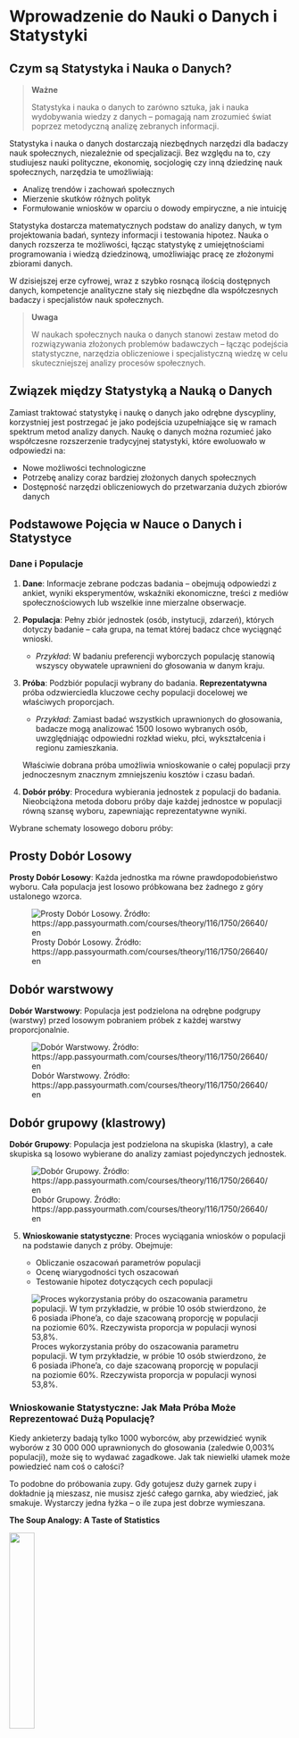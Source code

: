 # Wprowadzenie do Nauki o Danych i Statystyki

## Czym są Statystyka i Nauka o Danych?

> **Ważne**
>
> Statystyka i nauka o danych to zarówno sztuka, jak i nauka wydobywania wiedzy z danych – pomagają nam zrozumieć świat poprzez metodyczną analizę zebranych informacji.

Statystyka i nauka o danych dostarczają niezbędnych narzędzi dla badaczy nauk społecznych, niezależnie od specjalizacji. Bez względu na to, czy studiujesz nauki polityczne, ekonomię, socjologię czy inną dziedzinę nauk społecznych, narzędzia te umożliwiają:

-   Analizę trendów i zachowań społecznych
-   Mierzenie skutków różnych polityk
-   Formułowanie wniosków w oparciu o dowody empiryczne, a nie intuicję

Statystyka dostarcza matematycznych podstaw do analizy danych, w tym projektowania badań, syntezy informacji i testowania hipotez. Nauka o danych rozszerza te możliwości, łącząc statystykę z umiejętnościami programowania i wiedzą dziedzinową, umożliwiając pracę ze złożonymi zbiorami danych.

W dzisiejszej erze cyfrowej, wraz z szybko rosnącą ilością dostępnych danych, kompetencje analityczne stały się niezbędne dla współczesnych badaczy i specjalistów nauk społecznych.

> **Uwaga**
>
> W naukach społecznych nauka o danych stanowi zestaw metod do rozwiązywania złożonych problemów badawczych – łącząc podejścia statystyczne, narzędzia obliczeniowe i specjalistyczną wiedzę w celu skuteczniejszej analizy procesów społecznych.

## Związek między Statystyką a Nauką o Danych

Zamiast traktować statystykę i naukę o danych jako odrębne dyscypliny, korzystniej jest postrzegać je jako podejścia uzupełniające się w ramach spektrum metod analizy danych. Naukę o danych można rozumieć jako współczesne rozszerzenie tradycyjnej statystyki, które ewoluowało w odpowiedzi na:

-   Nowe możliwości technologiczne
-   Potrzebę analizy coraz bardziej złożonych danych społecznych
-   Dostępność narzędzi obliczeniowych do przetwarzania dużych zbiorów danych

## Podstawowe Pojęcia w Nauce o Danych i Statystyce

### Dane i Populacje

1.  **Dane**: Informacje zebrane podczas badania – obejmują odpowiedzi z ankiet, wyniki eksperymentów, wskaźniki ekonomiczne, treści z mediów społecznościowych lub wszelkie inne mierzalne obserwacje.

2.  **Populacja**: Pełny zbiór jednostek (osób, instytucji, zdarzeń), których dotyczy badanie – cała grupa, na temat której badacz chce wyciągnąć wnioski.

    -   *Przykład*: W badaniu preferencji wyborczych populację stanowią wszyscy obywatele uprawnieni do głosowania w danym kraju.

3.  **Próba**: Podzbiór populacji wybrany do badania. **Reprezentatywna** próba odzwierciedla kluczowe cechy populacji docelowej we właściwych proporcjach.

    -   *Przykład*: Zamiast badać wszystkich uprawnionych do głosowania, badacze mogą analizować 1500 losowo wybranych osób, uwzględniając odpowiedni rozkład wieku, płci, wykształcenia i regionu zamieszkania.

    Właściwie dobrana próba umożliwia wnioskowanie o całej populacji przy jednoczesnym znacznym zmniejszeniu kosztów i czasu badań.

4.  **Dobór próby**: Procedura wybierania jednostek z populacji do badania. Nieobciążona metoda doboru próby daje każdej jednostce w populacji równą szansę wyboru, zapewniając reprezentatywne wyniki.

Wybrane schematy losowego doboru próby:

::: {.panel-tabset group="language"}
## Prosty Dobór Losowy

**Prosty Dobór Losowy**: Każda jednostka ma równe prawdopodobieństwo wyboru. Cała populacja jest losowo próbkowana bez żadnego z góry ustalonego wzorca.

![Prosty Dobór Losowy. Źródło: https://app.passyourmath.com/courses/theory/116/1750/26640/en](stat_imgs/Simple_Random_Sampling2.svg)

## Dobór warstwowy

**Dobór Warstwowy**: Populacja jest podzielona na odrębne podgrupy (warstwy) przed losowym pobraniem próbek z każdej warstwy proporcjonalnie.

![Dobór Warstwowy. Źródło: https://app.passyourmath.com/courses/theory/116/1750/26640/en](stat_imgs/Stratified2.svg)

## Dobór grupowy (klastrowy)

**Dobór Grupowy**: Populacja jest podzielona na skupiska (klastry), a całe skupiska są losowo wybierane do analizy zamiast pojedynczych jednostek.

![Dobór Grupowy. Źródło: https://app.passyourmath.com/courses/theory/116/1750/26640/en](stat_imgs/Cluster2.svg)
:::

5.  **Wnioskowanie statystyczne**: Proces wyciągania wniosków o populacji na podstawie danych z próby. Obejmuje:

    -   Obliczanie oszacowań parametrów populacji
    -   Ocenę wiarygodności tych oszacowań
    -   Testowanie hipotez dotyczących cech populacji

![Proces wykorzystania próby do oszacowania parametru populacji. W tym przykładzie, w próbie 10 osób stwierdzono, że 6 posiada iPhone'a, co daje szacowaną proporcję w populacji na poziomie 60%. Rzeczywista proporcja w populacji wynosi 53,8%.](stat_imgs/population_vs_sample.png)

### Wnioskowanie Statystyczne: Jak Mała Próba Może Reprezentować Dużą Populację?

Kiedy ankieterzy badają tylko 1000 wyborców, aby przewidzieć wynik wyborów z 30 000 000 uprawnionych do głosowania (zaledwie 0,003% populacji), może się to wydawać zagadkowe. Jak tak niewielki ułamek może powiedzieć nam coś o całości?

To podobne do próbowania zupy. Gdy gotujesz duży garnek zupy i dokładnie ją mieszasz, nie musisz zjeść całego garnka, aby wiedzieć, jak smakuje. Wystarczy jedna łyżka – o ile zupa jest dobrze wymieszana.

::: callout-note
**The Soup Analogy: A Taste of Statistics**

![](stat_imgs/soup-svgrepo-com.svg){width="30%"}

-   When you taste a spoonful of soup and decide it isn't salty enough, that's exploratory/descriptive analysis.
-   If you generalize and conclude that your entire pot of soup needs salt, that's an inference.
-   For your inference to be valid, the spoonful you tasted (the sample) needs to be representative of the entire pot (the population).
-   If the soup is not well stirred (heterogeneous population), it doesn't matter how large a spoon you have (sample size), it will still not accurately represent the whole. If the soup is well stirred (homogeneous population), even a small spoon will suffice to test the soup.
:::

#### Dlaczego Losowy Dobór Próby Działa

Losowy dobór próby działa dzięki trzem kluczowym zasadom:

1.  **Równe szanse**: Każda osoba w populacji ma taką samą szansę na wybór, co zapobiega systematycznemu błędowi.

2.  **Reprezentatywna różnorodność**: Gdy każdy ma równą szansę, naturalnie otrzymujesz osoby ze wszystkich różnych grup w mniej więcej takich samych proporcjach, w jakich występują w populacji.

    *Przykład*: Jeśli 51% wyborców to kobiety, to około 51% twojej losowej próby prawdopodobnie będą stanowić kobiety (plus minus pewne losowe wahania).

3.  **Prawo wielkich liczb**: Wraz ze wzrostem wielkości próby (n), losowe wahania stają się mniej istotne, a statystyki próby zbliżają się do prawdziwych wartości populacji.

    *Przykład*: Jeśli rzucisz monetą 10 razy, możesz otrzymać 7 orłów (70%). Ale jeśli rzucisz nią 1000 razy, jest znacznie bardziej prawdopodobne, że otrzymasz około 500 orłów (50%).

Bez właściwego losowego doboru próby można łatwo uzyskać próbę obciążoną. Na przykład, gdybyś przeprowadzał ankiety tylko wśród osób w centrum handlowym w dni powszednie rano, pominąłbyś większość pracujących osób i studentów, co dałoby zniekształcony obraz populacji.

::: callout-important
## Losowość jako fundamentalne prawo natury

Losowość można postrzegać jako jedno z podstawowych praw natury, które kształtuje rzeczywistość na wielu poziomach:

-   **W mechanice kwantowej**: Zasada nieoznaczoności Heisenberga i probabilistyczna natura zjawisk kwantowych wskazują, że losowość jest wbudowana w fundamentalną strukturę rzeczywistości, a nie wynika jedynie z niedoskonałości naszych pomiarów czy wiedzy

-   **W genetyce**: Losowe mutacje i rekombinacje genetyczne stanowią podstawowy mechanizm ewolucji i różnorodności biologicznej

-   **W teorii chaosu**: Systemy deterministyczne mogą wykazywać nieprzewidywalne zachowania ze względu na wrażliwość na warunki początkowe (tzw. "efekt motyla")

-   **W badaniach statystycznych**: Losowy dobór próby jest podstawą wnioskowania o populacji - bez tej własności natury, nie bylibyśmy w stanie formułować wiarygodnych uogólnień z ograniczonych zbiorów danych

Ta naturalna losowość staje się fundamentem metodologii nauk empirycznych, szczególnie widocznym w dwóch kluczowych aspektach:

**1. Randomizacja w eksperymentach**

Randomizacja to proces losowego przydzielania jednostek badawczych do grup eksperymentalnych. Jest to kluczowy element metodologii eksperymentalnej, który:

-   Minimalizuje wpływ zmiennych zakłócających
-   Równoważy nieznane czynniki między grupami
-   Zmniejsza ryzyko błędu systematycznego
-   Umożliwia stosowanie testów statystycznych do analizy wyników

Przykład w R:

```r
# Randomizacja w eksperymencie
set.seed(42) # dla odtwarzalności
uczestnicy <- 1:30  # 30 uczestników badania
grupy <- c(rep("Kontrolna", 15), rep("Eksperymentalna", 15))
przydział_losowy <- sample(grupy)  # losowy przydział do grup
head(data.frame(ID = uczestnicy[1:6], Grupa = przydział_losowy[1:6]))
```

**2. Prosta próba losowa**

Prosta próba losowa to podstawowa metoda pobierania próby, w której każdy element populacji ma taką samą szansę na włączenie do próby. Ta własność losowości:

-   Zapewnia reprezentatywność próby
-   Umożliwia wnioskowanie o parametrach populacji
-   Pozwala na obliczanie błędów losowych i konstruowanie przedziałów ufności

Przykład w R:

```r
# Losowanie prostej próby losowej z populacji
populacja <- 1:1000  # populacja 1000 elementów
próba <- sample(populacja, 50)  # losowa próba 50 elementów
summary(próba)  # podstawowe statystyki wylosowanej próby
```

Uznanie losowości za prawo natury zmienia nasze postrzeganie rzeczywistości - z deterministycznego poglądu, gdzie wszystko jest teoretycznie przewidywalne przy wystarczającej wiedzy, na stochastyczny, gdzie niepewność i zmienność są nieodłącznymi cechami świata. Dzięki temu możemy projektować badania, które wykorzystują tę naturalną własność do wiarygodnego poznawania otaczającej nas rzeczywistości.
:::


## **Parametry Populacji i Estymacja Statystyczna**

### **Parametry Populacji**

**Parametr populacji** ($\theta$) to wartość liczbowa opisująca określoną cechę całej populacji. Parametry te są zazwyczaj nieznane i szacowane na podstawie danych z próby.

#### **Typowe Parametry Populacji**

-   $\mu$ (Średnia populacji): Średnia wartość w populacji.\
-   $\sigma^2$ (Wariancja populacji): Średnie kwadratowe odchylenie od średniej.\
-   $\sigma$ (Odchylenie standardowe populacji): Pierwiastek kwadratowy z wariancji, mierzący rozproszenie populacji.\
-   $p$ (Proporcja populacji): Ułamek populacji posiadający określoną cechę.

Ponieważ badanie całej populacji jest często niepraktyczne, polegamy na próbach do oszacowania tych parametrów.

------------------------------------------------------------------------

### **Pojęcia Estymacji Statystycznej**

#### **Estymand**

**Estymand** to konkretny parametr populacji (lub funkcja parametrów), który chcemy oszacować. Reprezentuje nieznaną wartość w populacji, którą chcemy określić.

> **Kluczowe Rozróżnienie**\
> Estymand to nieznany parametr populacji (np. $\mu$, $\sigma^2$, $p$), podczas gdy estymator to metoda używana do obliczenia oszacowania.

------------------------------------------------------------------------

#### **Estymator (Statystyka)**

**Estymator** to funkcja matematyczna lub procedura używana do oszacowania parametru populacji na podstawie danych z próby. Jest to zmienna losowa, ponieważ jego wartość zależy od konkretnej próby.

**Statystyka** to dowolna miara obliczona z danych próby. Gdy jest używana do oszacowania parametru populacji, nazywana jest estymatorem.

##### **Przykłady Estymatorów**

-   **Średnia z próby**: $\bar{x} = \frac{1}{n}\sum_{i=1}^n x_i$ (estymator $\mu$).\
-   **Wariancja z próby**: $s^2 = \frac{1}{n-1}\sum_{i=1}^n (x_i - \bar{x})^2$ (estymator $\sigma^2$).\
-   **Proporcja z próby**: $\hat{p} = \frac{x}{n}$ (estymator $p$).

> **Uwaga**\
> Estymator to **procedura** obliczania wartości na podstawie próby. Zastosowanie tego samego estymatora do różnych prób da różne oszacowania.

------------------------------------------------------------------------

#### **Oszacowanie (Estymata)**

**Oszacowanie** to konkretna wartość liczbowa uzyskana przez zastosowanie estymatora do próby. Jest to realizacja zmiennej losowej (estymatora).

##### **Przykład**

-   **Estymand**: Średni wzrost wszystkich dorosłych w kraju ($\mu$).\
-   **Estymator**: Wzór na średnią z próby ($\bar{x} = \frac{1}{n}\sum_{i=1}^n x_i$).\
-   **Oszacowanie**: 173,5 cm (konkretna wartość z próby).

------------------------------------------------------------------------

### **Właściwości Dobrych Estymatorów**

Dobry estymator powinien mieć następujące właściwości:\
1. **Nieobciążoność**: Oczekiwana wartość estymatora równa się parametrowi populacji ($E(\hat{\theta}) = \theta$).\
2. **Efektywność**: Estymator ma najmniejszą możliwą wariancję spośród wszystkich nieobciążonych estymatorów.\
3. **Zgodność**: Wraz ze wzrostem liczebności próby estymator zbliża się do prawdziwej wartości parametru.\
4. **Wystarczalność**: Estymator wykorzystuje wszystkie dostępne informacje z próby dotyczące parametru.

------------------------------------------------------------------------

### **Wartość Oczekiwana Estymatora**

**Wartość oczekiwana** zmiennej losowej to średnia wartość, jaką przyjmowałaby w długim okresie, gdyby eksperyment był powtarzany nieskończenie wiele razy. Dla estymatora wartość oczekiwana reprezentuje średnią wartość statystyki w wielu próbach z populacji.

Dla dobrze skonstruowanego estymatora wartość oczekiwana równa się parametrowi populacji:\
$$
E(\hat{\theta}) = \theta
$$\
Taki estymator nazywamy **nieobciążonym**.

##### **Przykład: Estymatory Nieobciążone i Obciążone**

-   Średnia z próby ($\bar{x}$) jest nieobciążonym estymatorem średniej populacji ($\mu$).\
-   Wariancja z próby ($s^2$) wymaga poprawki ($\frac{1}{n-1}$ zamiast $\frac{1}{n}$), aby była nieobciążona.

------------------------------------------------------------------------

### **Rozkład Statystyk z Próby**

**Statystyka z próby** ($\hat{\theta}$) to wartość obliczona z danych próby i używana do oszacowania parametru populacji ($\theta$).

**Rozkład statystyki** opisuje, jak jej wartości zmieniają się przy wielokrotnym losowaniu prób o tej samej liczebności ($n$) z tej samej populacji. Koncepcja ta jest kluczowa dla wnioskowania statystycznego.

#### **Kluczowe Punkty Dotyczące Rozkładu Statystyki**

1.  Pokazuje, jak statystyka zmienia się w różnych próbach.\
2.  Pomaga określić błąd próby i niepewność.\
3.  Umożliwia tworzenie probabilistycznych stwierdzeń o dokładności oszacowań.\
4.  Stanowi podstawę wnioskowania statystycznego.

#### **Przykład: Średnia z Próby**

Średnia z próby ($\bar{x}$) jest estymatorem średniej populacji ($\mu$). Oblicza się ją jako:\
$$
\bar{x} = \frac{1}{n}\sum_{i=1}^{n}x_i
$$\
gdzie $x_1, x_2, ..., x_n$ to obserwacje w losowej próbie.

------------------------------------------------------------------------


::: {.callout-note}
## Rozkład Normalny - Krzywa Dzwonowa
> Uwaga
>
> Rozkład normalny, często nazywany „krzywą dzwonową”, to jedno z najważniejszych pojęć w statystyce. Opisuje, jak dane są rozłożone, i pojawia się wszędzie w rzeczywistym świecie—np. w przypadku wzrostu ludzi, wyników testów, a nawet błędów pomiarowych. Krzywa ma kształt dzwonu, z większością danych skupionych wokół średniej i coraz mniejszą liczbą danych w miarę oddalania się od środka.

### Co Definiuje Krzywą Dzwonową?
Krzywa dzwonowa jest określona przez dwie kluczowe liczby:
1. **Średnia ($\mu$)**: To wartość średnia, która wyznacza środek krzywej.
2. **Odchylenie standardowe ($\sigma$)**: Określa, jak bardzo dane są rozproszone. Małe odchylenie standardowe oznacza, że dane są blisko średniej, a duże—że są bardziej rozrzucone.

### Dlaczego Jest Ważna?
Rozkład normalny jest niezwykle użyteczny, ponieważ:
1. **Zasada 68-95-99.7**:
   - Około 68% danych znajduje się w odległości 1 odchylenia standardowego od średniej.
   - Około 95% danych znajduje się w odległości 2 odchyleń standardowych.
   - Około 99,7% danych znajduje się w odległości 3 odchyleń standardowych.
2. **Centralne Twierdzenie Graniczne**:  
   Wyobraź sobie, że masz jakieś dane, które nie wyglądają jak typowa krzywa dzwonowa (np. mogą być rozrzucone nieregularnie). Jeśli zaczniesz wielokrotnie losować próbki z tych danych i za każdym razem obliczać ich średnią, to te średnie zaczną układać się w kształt krzywej dzwonowej—nawet jeśli oryginalne dane nie miały takiego kształtu!  
   Innymi słowy:  
   - Niezależnie od tego, jak wyglądają Twoje dane na początku,  
   - Jeśli będziesz brał średnie z wielu małych grup tych danych,  
   - To te średnie będą tworzyć krzywą dzwonową, gdy zbierzesz ich wystarczająco dużo.  
   To właśnie dlatego rozkład normalny jest tak ważny—nawet jeśli coś nie wydaje się "normalne" na pierwszy rzut oka, to średnie z tego czegoś często zachowują się zgodnie z krzywą dzwonową.
3. **Narzędzia Statystyczne**: Wiele testów i metod statystycznych opiera się na rozkładzie normalnym do przewidywania i wyciągania wniosków.

### Zobaczmy to w Działaniu!
Oto jak można stworzyć i zwizualizować krzywą dzwonową za pomocą R:

```R
# Załaduj niezbędną bibliotekę
library(ggplot2)

# Zdefiniuj średnią i odchylenie standardowe
mean <- 0
sd <- 1

# Stwórz sekwencję wartości x
x <- seq(-4, 4, length.out = 1000)

# Oblicz odpowiadające wartości y (gęstość prawdopodobieństwa)
y <- dnorm(x, mean, sd)

# Narysuj krzywą normalną
ggplot(data.frame(x, y), aes(x, y)) +
  geom_line(color = "blue", size = 1) +
  labs(title = "Rozkład Normalny (Krzywa Dzwonowa)",
       x = "Wartości",
       y = "Gęstość Prawdopodobieństwa") +
  theme_minimal()
```

Ten kod generuje gładką krzywą dzwonową wyśrodkowaną na 0 z odchyleniem standardowym równym 1. Możesz zmienić wartości `mean` i `sd`, aby zobaczyć, jak zmienia się krzywa!
:::



### **Rodzaje Danych i Zmiennych**

Dane są podstawą analizy statystycznej. Zrozumienie ich rodzajów i charakterystyki jest kluczowe.

#### **Źródła Danych**

1.  **Dane Pierwotne**: Zbierane bezpośrednio dla konkretnego celu badawczego (np. ankiety, eksperymenty).\
2.  **Dane Wtórne**: Pozyskiwane z istniejących źródeł (np. bazy danych, statystyki rządowe).

#### **Zmienne i Stałe**

-   **Zmienne**: Cechy, które mogą przyjmować różne wartości w zbiorze danych.\
-   **Stałe**: Wartości, które pozostają niezmienne w trakcie analizy.

#### **Klasyfikacja Zmiennych**

1.  **Zmienne Ilościowe** (reprezentują ilości lub pomiary):
    -   **Ciągłe**: Mogą przyjmować dowolną wartość w określonym zakresie (np. wzrost, temperatura).\
    -   **Dyskretne**: Przyjmują określone, często całkowite wartości (np. liczba dzieci, błędy).
2.  **Zmienne Jakościowe** (reprezentują kategorie lub cechy):
    -   **Nominalne**: Kategorie bez naturalnego porządku (np. grupa krwi, płeć).\
    -   **Porządkowe**: Kategorie z naturalnym porządkiem (np. poziom wykształcenia, oceny satysfakcji).

------------------------------------------------------------------------

## Wnioskowanie Statystyczne

Wnioskowanie statystyczne to proces wyciągania wniosków o populacji na podstawie danych z próby. Obejmuje dwa główne obszary:

### Estymacja

Estymacja to proces wykorzystywania danych z próby do oszacowania nieznanych parametrów populacji. Rozróżniamy:

-   **Estymację punktową**: Podanie pojedynczej wartości jako najlepszego przybliżenia parametru
-   **Estymację przedziałową**: Skonstruowanie przedziału ufności, który wskazuje zakres możliwych wartości parametru zgodnych z naszymi danymi

Przykład przedziału ufności: "95% przedział ufności dla średniego wzrostu dorosłych wynosi (173 cm, 175 cm)".

**Poprawna interpretacja przedziału ufności**: Gdybyśmy wielokrotnie pobierali próby z tej samej populacji i dla każdej z nich konstruowali 95% przedział ufności tą samą metodą, około 95% tak skonstruowanych przedziałów zawierałoby prawdziwą wartość parametru populacji.

**Błędna interpretacja**: "Istnieje 95% szans, że prawdziwa średnia znajduje się w przedziale (173 cm, 175 cm)" – jest to niepoprawne, ponieważ parametr populacji jest stałą (choć nieznaną) wartością, a nie zmienną losową.

### Testowanie Hipotez

Testowanie hipotez to formalna procedura weryfikacji przypuszczeń dotyczących parametrów populacji.

> **Przykład: Test dwumianowy dla monety**
>
> Wyobraźmy sobie, że chcemy sprawdzić, czy moneta jest uczciwa.
>
> 1.  **Pytanie badawcze**: Czy moneta jest uczciwa (prawdopodobieństwo orła = 0,5)?
>
> 2.  **Sformułowanie hipotez**:
>
>     -   **Hipoteza zerowa (H₀)**: p = 0,5 (moneta jest uczciwa)
>     -   **Hipoteza alternatywna (H₁)**: p ≠ 0,5 (moneta nie jest uczciwa)
>
> 3.  **Zebranie danych**: Rzucamy monetą 100 razy i otrzymujemy 65 orłów.
>
> 4.  **Analiza**: Czy 65 orłów na 100 rzutów stanowi dowód przeciwko hipotezie, że moneta jest uczciwa?
>
> 5.  **Rozumowanie**:
>
>     -   Jeśli moneta byłaby uczciwa (p = 0,5), liczba orłów w 100 rzutach powinna podążać za rozkładem dwumianowym B(100, 0,5)
>     -   Dla tego rozkładu oczekujemy średnio 50 orłów, z odchyleniem standardowym √(100 × 0,5 × 0,5) = 5
>     -   Otrzymanie 65 orłów oznacza odchylenie o 3 odchylenia standardowe od wartości oczekiwanej
>     -   Prawdopodobieństwo otrzymania 65 lub więcej orłów przy uczciwej monecie jest bardzo małe (p \< 0,01)
>
> 6.  **Wniosek**: Ponieważ zaobserwowany wynik jest bardzo mało prawdopodobny przy założeniu, że moneta jest uczciwa, odrzucamy hipotezę zerową i wnioskujemy, że moneta najprawdopodobniej nie jest uczciwa.

Ogólna procedura testowania hipotez:

1.  Sformułuj hipotezę zerową (H₀) i hipotezę alternatywną (H₁)
2.  Wybierz poziom istotności α (zwykle 0,05)
3.  Zbierz dane i oblicz odpowiednią statystykę testową
4.  Oblicz wartość p (prawdopodobieństwo uzyskania naszych danych lub bardziej skrajnych wyników przy założeniu, że H₀ jest prawdziwa)
5.  Podejmij decyzję: jeśli p \< α, odrzuć H₀ na korzyść H₁

> **Uwaga: Intuicja stojąca za testowaniem hipotez**
>
> Testowanie hipotez przypomina procedurę sądową:

> -   H₀ odpowiada zasadzie "niewinny, dopóki nie udowodni się winy"
> -   Dane stanowią "dowód" przeciwko H₀
> -   Wartość p określa, jak silny jest ten dowód
> -   Jeśli dowód jest wystarczająco silny (p \< α), "skazujemy" H₀ (odrzucamy ją)
> -   Jeśli dowód nie jest wystarczająco silny, nie odrzucamy H₀ (ale nie udowadniamy jej prawdziwości)

### Rodzaje Błędów w Testowaniu Hipotez

W testowaniu hipotez statystycznych możemy popełnić dwa rodzaje błędów:

-   **Błąd I rodzaju (α)**: Odrzucenie prawdziwej hipotezy zerowej ("skazanie niewinnego")
    -   Prawdopodobieństwo tego błędu jest kontrolowane przez poziom istotności α
    -   Typowo przyjmuje się α = 0,05, co oznacza, że akceptujemy 5% ryzyko odrzucenia prawdziwej hipotezy zerowej
-   **Błąd II rodzaju (β)**: Nieodrzucenie fałszywej hipotezy zerowej ("uniewinnienie winnego")
    -   Prawdopodobieństwo uniknięcia tego błędu (1-β) nazywane jest mocą testu
    -   Moc testu wzrasta wraz z wielkością próby i wielkością efektu

> **Ważne: Częste błędy w interpretacji wartości p i testów**
>
> 1.  Wartość p to **NIE** prawdopodobieństwo, że hipoteza zerowa jest prawdziwa
> 2.  Wartość p to **NIE** prawdopodobieństwo popełnienia błędu przy odrzucaniu H₀
> 3.  Nieodrzucenie H₀ **NIE** oznacza udowodnienia jej prawdziwości (brak dowodów przeciwko oskarżonemu nie dowodzi niewinności)
> 4.  Bardzo mała wartość p **NIE** wskazuje na duży efekt praktyczny (istotność statystyczna ≠ istotność praktyczna)
> 5.  Wartość p zależy od wielkości próby - przy bardzo dużych próbach nawet małe, praktycznie nieistotne różnice mogą być statystycznie istotne
>
> **Definicja wartości p**: Prawdopodobieństwo zaobserwowania wyniku co najmniej tak skrajnego jak uzyskany, przy założeniu, że hipoteza zerowa jest prawdziwa.


## Modele Statystyczne

**Model statystyczny** to matematyczna reprezentacja rzeczywistości, która opisuje relacje między zmiennymi oraz strukturę danych. Pozwala on opisać **proces generowania danych (DGP)** oraz umożliwia wnioskowanie o nieznanych parametrach.

> **Składniki Modelu Statystycznego**
>
> Kompletny model statystyczny składa się z następujących elementów:
>
> 1.  **Forma funkcjonalna**: Struktura matematyczna definiująca relację między zmiennymi (np. liniowa, kwadratowa, wykładnicza).
> 2.  **Zmienne**:
>     -   **Zmienna zależna**: Wynik, który chcemy przewidzieć lub wyjaśnić.
>     -   **Zmienne niezależne/objaśniające**: Czynniki, które mogą wpływać na zmienną zależną.
> 3.  **Parametry**: Nieznane wielkości, które szacujemy na podstawie danych (np. współczynniki regresji, takie jak $\beta_0$ i $\beta_1$).
> 4.  **Składnik losowy**: Składnik błędu ($\epsilon$), który uwzględnia niewyjaśnioną zmienność w danych.
> 5.  **Założenia dotyczące rozkładu prawdopodobieństwa**: Założenia dotyczące rozkładu składnika losowego (np. normalność, homoskedastyczność).

**Przykład modelu regresji liniowej**:

$$
y = \beta_0 + \beta_1x + \epsilon, \quad \text{gdzie} \quad \epsilon \sim N(0, \sigma^2)
$$

W tym modelu: - $\beta_0$ (wyraz wolny) i $\beta_1$ (współczynnik nachylenia) to parametry, które szacujemy. - $\epsilon$ reprezentuje składnik losowy, który przechwytuje zmienność niewyjaśnioną przez model. - Zakładamy, że składnik losowy ma rozkład normalny o średniej 0 i wariancji $\sigma^2$.

------------------------------------------------------------------------

### Wnioskowanie Przyczynowe vs. Predykcyjne

W modelowaniu statystycznym można wyróżnić dwa główne cele:

1.  **Wnioskowanie Przyczynowe**:
    -   **Cel**: Określenie, czy zmiana zmiennej **X** *powoduje* zmianę zmiennej **Y**.
    -   **Wymagania**: Silne założenia lub specjalne projekty badawcze (np. randomizowane badania kontrolowane, zmienne instrumentalne).
    -   **Zastosowanie**: Używane do przewidywania efektów interwencji lub zmian politycznych.
    -   **Przykład**: Czy podniesienie płacy minimalnej (X) powoduje spadek zatrudnienia (Y)?
2.  **Wnioskowanie Predykcyjne**:
    -   **Cel**: Przewidywanie wartości **Y** na podstawie **X**.
    -   **Wymagania**: Nie ma potrzeby zakładania związku przyczynowego między zmiennymi.
    -   **Skupienie**: Maksymalizacja dokładności predykcji, często z wykorzystaniem technik uczenia maszynowego.
    -   **Przykład**: Przewidywanie cen domów (Y) na podstawie cech takich jak powierzchnia, lokalizacja i liczba sypialni (X).

> **Ostrzeżenie: Korelacja ≠ Przyczynowość**
>
> **Fałszywa zależność** (lub fałszywa korelacja) występuje, gdy dwie zmienne są statystycznie powiązane, ale nie mają związku przyczynowego. Może to wynikać z:
>
> 1.  **Zmiennej zakłócającej**: Trzecia zmienna wpływa na zarówno X, jak i Y.
>     -   *Przykład*: Sprzedaż lodów (X) i liczba utonięć (Y) są skorelowane, ponieważ oba zjawiska nasilają się latem (zmienna zakłócająca: temperatura).
> 2.  **Odwrotnej przyczynowości**: Y wpływa na X, a nie odwrotnie.
>     -   *Przykład*: Wyższa przestępczość (Y) prowadzi do większej obecności policji (X), a nie na odwrót.
> 3.  **Przypadku**: Losowe korelacje, które występują przez przypadek.
>     -   *Przykład*: Korelacja między liczbą piratów a globalną temperaturą (czysty przypadek).

------------------------------------------------------------------------

### Wyzwania Wnioskowania Przyczynowego

Fundamentalnym problemem wnioskowania przyczynowego jest niemożność zaobserwowania **stanów kontrfaktycznych** (alternatywnych scenariuszy). Dla danej jednostki możemy zaobserwować tylko jeden potencjalny wynik.

![Fundamentalny problem wnioskowania przyczynowego: Możemy myśleć o wnioskowaniu przyczynowym jako o problemie PRZEWIDYWANIA. Jak możemy przewidzieć stan kontrfaktyczny, skoro nigdy go nie obserwujemy?](stat_imgs/meme_horse.svg)

Przykład:

-   Obserwujemy osobę, która ukończyła studia i zarabia 8000 zł miesięcznie
-   Nie możemy zaobserwować, ile ta sama osoba zarabiałaby, gdyby nie ukończyła studiów

Metody przyczynowe próbują rozwiązać ten problem poprzez:

1.  Eksperymenty randomizowane
2.  Zmienne instrumentalne
3.  Metody dopasowania (matching)
4.  Analizę nieciągłości regresji (ang. regression discontinuity)
5.  Różnicę w różnicach (ang. difference-in-differences)

Typowe problemy we wnioskowaniu przyczynowym:

![Błąd zmiennej zakłócającej: picie alkoholu poprzedniego wieczoru jest wspólną przyczyną spania w butach i budzenia się z bólem głowy](stat_imgs/IMG_4337.jpg)

![Odwrotna przyczynowość](stat_imgs/ff13-23.png)

------------------------------------------------------------------------



## Appendices: Additional Topics in Statistics and Data Science (\*)

## Appendix A: R for Social Science Data Analysis

R offers powerful capabilities for social science research, from data manipulation to advanced statistical modeling.

```r
#| code-fold: true
#| code-summary: "Click to show/hide R code"

library(tidyverse)

# Set seed for reproducibility
set.seed(42)

# Generate example data with a Simpson's Paradox
n <- 1000
data <- tibble(
  age_group = sample(c("Young", "Middle", "Old"), n, replace = TRUE, prob = c(0.3, 0.4, 0.3)),
  education_years = case_when(
    age_group == "Young" ~ rnorm(n, mean = 10, sd = 1),
    age_group == "Middle" ~ rnorm(n, mean = 13, sd = 1),
    age_group == "Old" ~ rnorm(n, mean = 16, sd = 1)
  ),
  income = case_when(
    age_group == "Young" ~ 70000 + 1000 * education_years + rnorm(n, mean = 0, sd = 5000),
    age_group == "Middle" ~ 50000 + 1000 * education_years + rnorm(n, mean = 0, sd = 5000),
    age_group == "Old" ~ 30000 + 1000 * education_years + rnorm(n, mean = 0, sd = 5000)
  )
)

# Basic data summary
summary(data)

# Correlation analysis
cor(data %>% select(education_years, income))

# Overall trend (Simpson's Paradox)
overall_plot <- ggplot(data, aes(x = education_years, y = income)) +
  geom_point(alpha = 0.5) +
  geom_smooth(method = "lm", se = FALSE, color = "red") +
  labs(title = "Overall Relationship between Education and Income",
       subtitle = "Simpson's Paradox: Appears negative",
       x = "Years of Education", y = "Income") +
  theme_minimal()

# Trend by age group (Resolving Simpson's Paradox)
grouped_plot <- ggplot(data, aes(x = education_years, y = income, color = age_group)) +
  geom_point(alpha = 0.5) +
  geom_smooth(method = "lm", se = FALSE) +
  labs(title = "Relationship between Education and Income by Age Group",
       subtitle = "Resolving Simpson's Paradox: Positive relationship within groups",
       x = "Years of Education", y = "Income") +
  theme_minimal()

# Print results
print(overall_plot)
print(grouped_plot)
```

This example demonstrates Simpson's Paradox, where the overall relationship between education and income appears negative, but when grouped by age, the relationship within each group is positive. This illustrates how critical it is to consider confounding variables in your analysis.

## Appendix B: Causal Inference vs. Observational Studies

Understanding the relationship between variables is crucial in social sciences. Two key approaches are causal inference and observational studies, each with distinct strengths and limitations.

### Causal Inference

-   Aims to establish cause-and-effect relationships
-   Often involves experimental designs or advanced statistical techniques
-   Seeks to answer "What if?" questions and determine the impact of interventions
-   Examples: Randomized controlled trials, quasi-experimental designs, instrumental variables

### Observational Studies

-   Examine relationships between variables without direct intervention
-   Rely on data collected from natural settings or existing datasets
-   Can identify correlations and patterns but struggle to establish causation
-   Examples: Cohort studies, case-control studies, cross-sectional surveys

> **Important: Correlation Does Not Imply Causation**
>
> -   **Correlation**: Measures the strength and direction of a relationship between variables
> -   **Causation**: Indicates that changes in one variable directly cause changes in another
>
> While strong correlations can suggest potential causal links, additional evidence and rigorous methods are required to establish causality.

### Challenges in Establishing Causality

-   **Confounding variables**: Unmeasured factors that affect both the presumed cause and effect
-   **Reverse causality**: The presumed effect might actually be causing the presumed cause
-   **Selection bias**: Non-random selection of subjects into study groups

### Methods to Strengthen Causal Claims

1.  Randomized controlled trials (when ethical and feasible)
2.  Natural experiments or quasi-experimental designs
3.  Propensity score matching
4.  Difference-in-differences analysis
5.  Instrumental variable approaches
6.  Directed acyclic graphs (DAGs) for visualizing causal relationships

Understanding these distinctions is crucial in social sciences, where ethical considerations often limit experimental manipulation.

## Appendix C: Understanding Spurious Correlations, Confounders, and Colliders

These concepts are essential for avoiding misinterpretations in statistical analysis. Let's explore them with R examples.

```r
#| message: false
#| code-fold: true
#| code-summary: "Load required libraries"

library(tidyverse)
library(viridis)
set.seed(123) # for reproducibility
```

### Spurious Correlations

Spurious correlations are relationships between variables that appear to be causal but are actually coincidental or caused by an unseen third factor.

**Example: Ice Cream Sales and Drowning Incidents**

```r
#| code-fold: true
#| code-summary: "R code for spurious correlation example"

# Create dataset
n <- 100
spurious_data <- tibble(
  temperature = rnorm(n, mean = 25, sd = 5),
  ice_cream_sales = 100 + 5 * temperature + rnorm(n, sd = 10),
  drowning_incidents = 1 + 0.5 * temperature + rnorm(n, sd = 2)
)

# Plot the apparent correlation
p1 <- ggplot(spurious_data, aes(x = ice_cream_sales, y = drowning_incidents)) +
  geom_point(alpha = 0.7) +
  geom_smooth(method = "lm", se = FALSE, color = "#0072B2") +
  labs(title = "Spurious Correlation: Ice Cream Sales vs. Drowning",
       x = "Ice Cream Sales", 
       y = "Drowning Incidents") +
  theme_minimal()

# Show the common cause
p2 <- ggplot(spurious_data, aes(x = temperature)) +
  geom_point(aes(y = ice_cream_sales), color = "#D55E00", alpha = 0.7) +
  geom_point(aes(y = drowning_incidents * 10), color = "#0072B2", alpha = 0.7) +
  geom_smooth(aes(y = ice_cream_sales), method = "lm", 
              se = FALSE, color = "#D55E00") +
  geom_smooth(aes(y = drowning_incidents * 10), method = "lm", 
              se = FALSE, color = "#0072B2") +
  scale_y_continuous(
    name = "Ice Cream Sales",
    sec.axis = sec_axis(~./10, name = "Drowning Incidents")
  ) +
  labs(title = "Temperature as the Common Cause",
       x = "Temperature (°C)") +
  theme_minimal() +
  theme(
    axis.title.y.left = element_text(color = "#D55E00"),
    axis.title.y.right = element_text(color = "#0072B2")
  )

# Calculate correlation
cor_value <- cor(spurious_data$ice_cream_sales, spurious_data$drowning_incidents)

# Display plots
print(p1)
print(p2)
cat("Correlation between ice cream sales and drowning incidents:", round(cor_value, 3))
```

In this example, temperature is the common cause (confounder) that influences both ice cream sales and drowning incidents. When we plot them against each other, they appear correlated (r ≈ 0.5), but this is spurious. The relationship disappears when we control for temperature.

### Confounders

A confounder is a variable that influences both the dependent variable and independent variable, causing a spurious association.

**Example: Education, Income, and Age**

```r
#| code-fold: true
#| code-summary: "R code for confounder example"

# Create dataset
n <- 1000
confounder_data <- tibble(
  age = runif(n, 25, 65),
  education = round(10 + 0.1 * age + rnorm(n, sd = 2)),
  income = 20000 + 1000 * education + 500 * age + rnorm(n, sd = 5000)
)

# Create age groups for visualization
confounder_data <- confounder_data %>%
  mutate(age_group = cut(age, breaks = 3, 
                         labels = c("Young", "Middle", "Older")))

# Models with and without controlling for the confounder
model_naive <- lm(income ~ education, data = confounder_data)
model_adjusted <- lm(income ~ education + age, data = confounder_data)

# Visualization
ggplot(confounder_data, aes(x = education, y = income)) +
  geom_point(aes(color = age), alpha = 0.5) +
  geom_smooth(method = "lm", se = FALSE, color = "black", linewidth = 1.2) +
  geom_smooth(aes(group = age_group, color = as.numeric(age_group)), 
              method = "lm", se = FALSE, linewidth = 1) +
  scale_color_viridis_c(name = "Age", 
                      breaks = c(30, 45, 60), 
                      labels = c("Young", "Middle", "Older")) +
  labs(title = "Education vs Income, Confounded by Age",
       subtitle = paste("Without controlling for age: effect =", 
                        round(coef(model_naive)["education"], 1),
                        "| With age control: effect =", 
                        round(coef(model_adjusted)["education"], 1)),
       x = "Years of Education", 
       y = "Income") +
  theme_minimal()
```

In this example, age is a confounder in the relationship between education and income. Without controlling for age, we overestimate the effect of education on income (the black line). When we examine the relationship within specific age groups (colored lines), we see a more accurate representation of the true effect.

### Colliders

A collider is a variable that is influenced by both the independent variable and the dependent variable. Controlling for a collider can introduce a spurious correlation.

**Example: Job Satisfaction, Salary, and Work-Life Balance**

```r
#| code-fold: true
#| code-summary: "R code for collider example"

# Create dataset
n <- 1000
collider_data <- tibble(
  job_satisfaction = rnorm(n),
  salary = rnorm(n),
  # Both job satisfaction and salary negatively affect work-life balance
  work_life_balance = -0.5 * job_satisfaction - 0.5 * salary + rnorm(n, sd = 0.5)
)

# Without controlling for work-life balance
model_correct <- lm(salary ~ job_satisfaction, data = collider_data)

# Incorrectly controlling for the collider
model_collider <- lm(salary ~ job_satisfaction + work_life_balance, data = collider_data)

# Visualization
p <- ggplot(collider_data, aes(x = job_satisfaction, y = salary, 
                          color = work_life_balance)) +
  geom_point(alpha = 0.5) +
  geom_smooth(method = "lm", se = FALSE, color = "black") +
  scale_color_viridis_c(name = "Work-Life\nBalance") +
  labs(title = "Job Satisfaction vs Salary, with Work-Life Balance as Collider",
       subtitle = paste("Without controlling: correlation =", 
                        round(coef(model_correct)["job_satisfaction"], 3),
                        "| With control: correlation =", 
                        round(coef(model_collider)["job_satisfaction"], 3)),
       x = "Job Satisfaction", 
       y = "Salary") +
  theme_minimal()

print(p)
```

In this example, there's no inherent relationship between job satisfaction and salary (the black line shows near-zero correlation). However, both variables negatively impact work-life balance. If we control for work-life balance (the collider), we introduce a positive correlation between job satisfaction and salary that doesn't actually exist.

### Simpson's Paradox

Simpson's paradox occurs when a trend appears in different groups of data but disappears or reverses when these groups are combined.

**Example: Treatment Effectiveness Across Age Groups**

```r
#| code-fold: true
#| code-summary: "R code for Simpson's paradox example"

# Create example dataset
set.seed(123)
n <- 1000

simpson_data <- tibble(
  age_group = sample(c("Young", "Older"), n, replace = TRUE, 
                     prob = c(0.7, 0.3)),
  treatment = sample(c("Treatment A", "Treatment B"), n, replace = TRUE,
                    prob = c(0.5, 0.5))
) %>%
  mutate(
    # Different recovery rates based on age and treatment
    recovery_prob = case_when(
      age_group == "Young" & treatment == "Treatment A" ~ 0.70,
      age_group == "Young" & treatment == "Treatment B" ~ 0.80,
      age_group == "Older" & treatment == "Treatment A" ~ 0.50,
      age_group == "Older" & treatment == "Treatment B" ~ 0.40,
      TRUE ~ 0
    ),
    # More older people get Treatment A
    treatment = if_else(
      age_group == "Older" & runif(n) < 0.7, 
      "Treatment A", 
      treatment
    ),
    # Generate recovery outcomes
    recovered = rbinom(n, 1, recovery_prob)
  )

# Aggregate data
overall_rates <- simpson_data %>%
  group_by(treatment) %>%
  summarize(
    total_patients = n(),
    recovered_patients = sum(recovered),
    recovery_rate = mean(recovered)
  )

by_age_rates <- simpson_data %>%
  group_by(treatment, age_group) %>%
  summarize(
    total_patients = n(),
    recovered_patients = sum(recovered),
    recovery_rate = mean(recovered)
  )

# Create visualization
overall_plot <- ggplot(overall_rates, 
                      aes(x = treatment, y = recovery_rate, fill = treatment)) +
  geom_col() +
  geom_text(aes(label = paste0(round(recovery_rate*100, 1), "%")), 
            vjust = -0.5) +
  scale_y_continuous(labels = scales::percent, limits = c(0, 0.8)) +
  labs(title = "Overall Recovery Rates",
       subtitle = "Simpson's Paradox: Treatment B appears worse overall",
       x = "", y = "Recovery Rate") +
  theme_minimal() +
  theme(legend.position = "none")

by_age_plot <- ggplot(by_age_rates, 
                     aes(x = treatment, y = recovery_rate, fill = treatment)) +
  geom_col() +
  geom_text(aes(label = paste0(round(recovery_rate*100, 1), "%")), 
            vjust = -0.5) +
  scale_y_continuous(labels = scales::percent, limits = c(0, 0.8)) +
  labs(title = "Recovery Rates by Age Group",
       subtitle = "Within each age group, Treatment B is actually better",
       x = "", y = "Recovery Rate") +
  facet_wrap(~age_group) +
  theme_minimal() +
  theme(legend.position = "none")

# Display tables and plots
knitr::kable(overall_rates, caption = "Overall Recovery Rates by Treatment")
knitr::kable(by_age_rates, caption = "Recovery Rates by Treatment and Age Group")
print(overall_plot)
print(by_age_plot)
```

Simpson's paradox is occurring here because:

1.  **Within each age group**: Treatment B has a higher recovery rate than Treatment A
2.  **Overall**: Treatment A appears to have a higher recovery rate than Treatment B

This paradox happens because: - Treatment A is given more frequently to older patients - Older patients have lower recovery rates regardless of treatment - This skews the overall average to make Treatment A look better, even though Treatment B is better for both young and older patients

### Directed Acyclic Graphs (DAGs)

DAGs are powerful tools for visualizing causal relationships and identifying potential biases in statistical analyses.

```r
#| code-fold: true
#| code-summary: "R code for DAG examples"

# Try to load dagitty and ggdag if available
if (requireNamespace("dagitty", quietly = TRUE) && 
    requireNamespace("ggdag", quietly = TRUE)) {
  
  library(dagitty)
  library(ggdag)
  
  # Example 1: Confounder
  confounder_dag <- dagitty('dag {
    X -> Y
    Z -> X
    Z -> Y
  }')
  
  # Example 2: Collider
  collider_dag <- dagitty('dag {
    X -> Z
    Y -> Z
    X -- Y [unobserved]
  }')
  
  # Example 3: Simpson's Paradox
  simpson_dag <- dagitty('dag {
    Treatment -> Recovery
    Age -> Treatment
    Age -> Recovery
  }')
  
  # Plot the DAGs
  p1 <- ggdag(confounder_dag) + 
    theme_dag() + 
    labs(title = "Confounder (Z)")
  
  p2 <- ggdag(collider_dag) + 
    theme_dag() + 
    labs(title = "Collider (Z)")
  
  p3 <- ggdag(simpson_dag) + 
    theme_dag() + 
    labs(title = "Simpson's Paradox Structure")
  
  print(p1)
  print(p2)
  print(p3)
  
} else {
  cat("DAG visualization packages not installed. Install dagitty and ggdag packages for these examples.")
}
```

DAGs help us visualize different causal structures:

1.  **Confounder**: A variable (Z) that affects both the exposure (X) and outcome (Y)
2.  **Collider**: A variable (Z) that is affected by both the exposure (X) and another variable (Y)
3.  **Simpson's Paradox**: Often involves a confounder that influences both the treatment/exposure and the outcome

Understanding these structures helps us decide which variables to control for in our analyses and which to leave out.

## Appendix D: Models in Science: From Deterministic to Stochastic

Models are essential tools in scientific research, helping scientists to represent, understand, and predict complex phenomena.

### Types of Models

#### Mathematical Models

Mathematical models use equations to describe and analyze systems. They can be divided into:

##### Deterministic Models

Deterministic models provide precise predictions based on a set of variables, without incorporating randomness.

**Example:** Newton's laws of motion, which can precisely predict the motion of objects under known forces:

$$x(t) = x_0 + v_0t + \frac{1}{2}at^2$$

Where $x(t)$ is the position at time $t$, $x_0$ is the initial position, $v_0$ is the initial velocity, and $a$ is the acceleration.

##### Stochastic Models

Stochastic models incorporate randomness and probability. They come in two fundamentally different types:

**Classical Stochastic Models**: Deal with randomness arising from incomplete information or complex interactions in classical systems. The underlying system is deterministic, but practical limitations lead to probabilistic descriptions.

**Example:** Regression models in statistics, where the randomness represents unexplained variation:

$$y = \beta_0 + \beta_1x + \varepsilon$$

Where $y$ is the dependent variable, $x$ is the independent variable, $\beta_0$ and $\beta_1$ are parameters, and $\varepsilon$ is the error term.

**Quantum Stochastic Models**: Deal with the fundamental, irreducible randomness inherent in quantum mechanical systems.

**Example:** The decay of a radioactive particle follows a probability distribution:

$$P(t) = e^{-t/\tau}$$

Where $P(t)$ is the probability that the particle has not decayed after time $t$, and $\tau$ is the mean lifetime of the particle.

#### Other Model Types

-   **Computer Simulation Models**: Use algorithms to simulate complex systems
-   **Conceptual Models**: Abstract representations using diagrams or flowcharts
-   **Physical Models**: Tangible representations like scale models
-   **Theoretical Models**: Abstract frameworks based on fundamental principles

### Model Error and Bias-Variance Tradeoff

All models involve some degree of error. Understanding the balance between bias and variance is crucial:

-   **Bias**: Systematic error from simplifying assumptions
-   **Variance**: Error from sensitivity to small fluctuations in the training data

![Bias-Variance Tradeoff in Models](stat_imgs/ModelError.png)

The ideal model balances complexity to minimize both bias and variance, leading to the best predictive performance.

## Appendix E: Classical vs Quantum Randomness

To understand how randomness differs across scientific disciplines, we need to examine the origins and implications of different types of uncertainty.

### Origin of Randomness

#### Classical Randomness (e.g., Regression Models)

-   **Source**: Incomplete information or complex interactions in an otherwise deterministic system
-   **Nature**: Epistemic uncertainty (due to lack of knowledge)
-   **Example**: In a regression model, the error term represents unexplained variation

#### Quantum Randomness

-   **Source**: Fundamental property of quantum systems
-   **Nature**: Ontic uncertainty (inherent to the system, not due to lack of knowledge)
-   **Example**: The exact time of decay of a radioactive atom cannot be predicted

### Philosophical Implications

#### Classical Randomness

-   **Determinism**: Underlying reality is deterministic; randomness reflects our ignorance
-   **Hidden Variables**: In principle, with complete information, we could predict outcomes precisely

#### Quantum Randomness

-   **Indeterminism**: Randomness is a fundamental feature of reality
-   **No Hidden Variables**: Even with complete information, some outcomes remain unpredictable (as suggested by Bell's theorem)

### Practical Implications

#### Classical Randomness

-   **Reducible**: Can be reduced by gathering more data or improving measurement precision
-   **Controllable**: Systematic errors can be identified and corrected

#### Quantum Randomness

-   **Irreducible**: Cannot be eliminated even with perfect measurements
-   **Fundamentally Uncontrollable**: The act of measurement itself affects the system

Understanding these differences is crucial for correctly interpreting statistical models in different scientific contexts.

## Appendix F: Ethical Considerations in Social Science Data Analysis

Ethics play a vital role in social science research. Key considerations include:

### 1. Privacy and Consent

-   Ensure participants understand how their data will be used
-   Obtain informed consent before collecting data
-   Protect personally identifiable information
-   Consider cultural differences in privacy expectations

### 2. Data Protection

-   Securely store sensitive data
-   Implement appropriate access controls
-   Follow relevant regulations (e.g., GDPR, HIPAA)
-   Have a data management plan that includes secure disposal

### 3. Bias and Representation

-   Address sampling bias that could exclude marginalized groups
-   Ensure diverse representation in research
-   Consider how variable definitions might reflect social biases
-   Be transparent about limitations in population coverage

### 4. Transparency and Reproducibility

-   Clearly document research methods
-   Share code and data when possible
-   Pre-register studies when appropriate
-   Acknowledge limitations and potential biases

### 5. Social Impact

-   Consider the potential societal implications of research findings
-   Avoid reinforcing harmful stereotypes
-   Think about how results might be misinterpreted or misused
-   Engage with communities being studied

Ethical considerations should be integrated throughout the research process, from study design to data collection, analysis, and reporting of results.

## Appendix G: Introduction to RStudio and the tidyverse

R is a powerful programming language for statistical computing and graphics. RStudio provides an integrated development environment that makes working with R easier.

### Getting Started with RStudio

RStudio has four main panes:

1.  **Source Editor**: Where you write and edit your R scripts
2.  **Console**: Where you run R commands and see output
3.  **Environment/History**: Shows your workspace objects and command history
4.  **Files/Plots/Packages/Help**: For file management, viewing plots, managing packages, and accessing help

### The tidyverse Ecosystem

The tidyverse is a collection of R packages designed for data science with a consistent design philosophy.

Key packages include:

-   **ggplot2**: Data visualization
-   **dplyr**: Data manipulation
-   **tidyr**: Data tidying
-   **readr**: Data import
-   **purrr**: Functional programming
-   **tibble**: Modern data frames

### Basic tidyverse Workflow

```r
#| eval: false
#| code-fold: true
#| code-summary: "Click to show/hide R code"

# Load tidyverse
library(tidyverse)

# Read data
data <- read_csv("my_data.csv")

# Clean and transform
cleaned_data <- data %>%
  filter(!is.na(important_variable)) %>%
  select(var1, var2, var3) %>%
  mutate(new_var = var1 / var2)

# Group and summarize
summary_stats <- cleaned_data %>%
  group_by(category) %>%
  summarize(
    mean_val = mean(var3),
    count = n()
  )

# Visualize
ggplot(cleaned_data, aes(x = var1, y = var2, color = category)) +
  geom_point() +
  geom_smooth(method = "lm") +
  labs(title = "Relationship between Variables",
       x = "Variable 1",
       y = "Variable 2") +
  theme_minimal()
```

This workflow demonstrates the power of the tidyverse's pipe operator (`%>%`), which allows you to chain operations together in a readable way.

### Resources for Learning R

-   [R for Data Science](https://r4ds.had.co.nz/)
-   [tidyverse documentation](https://www.tidyverse.org/)
-   [RStudio Cheat Sheets](https://www.rstudio.com/resources/cheatsheets/)
-   [Quarto Guide](https://quarto.org/docs/guide/)

The best way to learn R is through practice. Start with small, manageable projects and gradually build your skills.


## Appendix H: Symulacja Centralnego Twierdzenia Granicznego

```r
# Załadowanie bibliotek
library(tidyverse)
library(patchwork)

# Ustawienie ziarna dla powtarzalności
set.seed(123)
```

### Czym jest Centralne Twierdzenie Graniczne?

Centralne Twierdzenie Graniczne (CTG) mówi, że **średnie z prób losowych zbliżają się do rozkładu normalnego** niezależnie od rozkładu populacji, gdy wielkość próby jest wystarczająco duża.

### Prosty eksperyment

Zbadamy trzy różne rozkłady i zobaczymy, jak średnie z próby zbiegają do rozkładu normalnego.

```r
# Parametry symulacji
wielkosci_prob <- c(1, 5, 30)  # Wielkości próby
liczba_symulacji <- 1000       # Liczba powtórzeń dla każdej wielkości próby

# Tworzenie pustych ramek danych
dane_jednostajne <- data.frame()
dane_wykladnicze <- data.frame()
dane_dwupunktowe <- data.frame()

# Przeprowadzanie symulacji
for (n in wielkosci_prob) {
  # Rozkład jednostajny (0-1)
  srednie_jedn <- replicate(liczba_symulacji, mean(runif(n)))
  dane_jednostajne <- rbind(dane_jednostajne, 
                           data.frame(srednia = srednie_jedn, 
                                      wielkosc_proby = as.factor(n)))
  
  # Rozkład wykładniczy (lambda=1)
  srednie_wykl <- replicate(liczba_symulacji, mean(rexp(n)))
  dane_wykladnicze <- rbind(dane_wykladnicze, 
                          data.frame(srednia = srednie_wykl, 
                                     wielkosc_proby = as.factor(n)))
  
  # Rozkład dwupunktowy (0-1 z p=0.3)
  srednie_dwup <- replicate(liczba_symulacji, mean(rbinom(n, 1, 0.3)))
  dane_dwupunktowe <- rbind(dane_dwupunktowe, 
                          data.frame(srednia = srednie_dwup, 
                                     wielkosc_proby = as.factor(n)))
}

# Funkcja do rysowania wykresów rozkładu populacji
rysuj_populacje <- function() {
  # Rozkład jednostajny
  p1 <- ggplot(data.frame(x = runif(1000)), aes(x)) +
    geom_histogram(bins = 20, fill = "skyblue", color = "white") +
    labs(title = "Rozkład Jednostajny", x = "Wartość", y = "Liczebność") +
    theme_minimal()
  
  # Rozkład wykładniczy
  p2 <- ggplot(data.frame(x = rexp(1000)), aes(x)) +
    geom_histogram(bins = 20, fill = "salmon", color = "white") +
    labs(title = "Rozkład Wykładniczy", x = "Wartość", y = "Liczebność") +
    theme_minimal()
  
  # Rozkład dwupunktowy
  p3 <- ggplot(data.frame(x = rbinom(1000, 1, 0.3)), aes(x)) +
    geom_histogram(bins = 3, fill = "lightgreen", color = "white") +
    labs(title = "Rozkład Dwupunktowy", x = "Wartość", y = "Liczebność") +
    scale_x_continuous(breaks = c(0, 1)) +
    theme_minimal()
  
  # Łączenie wykresów
  p1 + p2 + p3 + plot_layout(ncol = 3)
}

# Funkcja do rysowania wykresów rozkładu średnich
rysuj_srednie <- function(dane, tytul, kolor) {
  ggplot(dane, aes(x = srednia)) +
    geom_histogram(bins = 20, fill = kolor, color = "white") +
    facet_wrap(~wielkosc_proby, scales = "free_y", 
               labeller = labeller(wielkosc_proby = function(x) paste("n =", x))) +
    labs(title = tytul, x = "Średnia z próby", y = "Liczebność") +
    theme_minimal()
}
```

### Jak wyglądają nasze populacje?

Poniżej przedstawione są rozkłady trzech populacji, z których będziemy losować próby:

```r
rysuj_populacje()
```

Te trzy rozkłady są bardzo różne: - **Rozkład jednostajny**: wszystkie wartości między 0 a 1 są równie prawdopodobne - **Rozkład wykładniczy**: skośny, z długim "ogonem" po prawej stronie - **Rozkład dwupunktowy**: tylko dwie możliwe wartości (0 i 1)

### Jak zmieniają się rozkłady średnich z próby?

#### Rozkład Jednostajny

```r
rysuj_srednie(dane_jednostajne, "Średnie z Rozkładu Jednostajnego", "skyblue")
```

#### Rozkład Wykładniczy

```r
rysuj_srednie(dane_wykladnicze, "Średnie z Rozkładu Wykładniczego", "salmon")
```

#### Rozkład Dwupunktowy

```r
rysuj_srednie(dane_dwupunktowe, "Średnie z Rozkładu Dwupunktowego", "lightgreen")
```

### Porównanie wszystkich trzech rozkładów dla n=30

Zobaczmy teraz, jak wyglądają rozkłady średnich dla próby wielkości n=30 dla wszystkich trzech populacji:

```r
# Łączenie danych dla n=30
dane_30 <- rbind(
  dane_jednostajne %>% filter(wielkosc_proby == 30) %>% mutate(rozklad = "Jednostajny"),
  dane_wykladnicze %>% filter(wielkosc_proby == 30) %>% mutate(rozklad = "Wykładniczy"),
  dane_dwupunktowe %>% filter(wielkosc_proby == 30) %>% mutate(rozklad = "Dwupunktowy")
)

# Standaryzacja średnich
dane_30 <- dane_30 %>%
  group_by(rozklad) %>%
  mutate(
    srednia_stand = case_when(
      rozklad == "Jednostajny" ~ (srednia - 0.5) / (1/sqrt(12) / sqrt(30)),
      rozklad == "Wykładniczy" ~ (srednia - 1) / (1 / sqrt(30)),
      rozklad == "Dwupunktowy" ~ (srednia - 0.3) / (sqrt(0.3*0.7) / sqrt(30))
    )
  )

# Wykres porównawczy
ggplot(dane_30, aes(x = srednia, fill = rozklad)) +
  geom_histogram(bins = 20, alpha = 0.7, position = "identity") +
  facet_wrap(~rozklad, scales = "free") +
  labs(title = "Porównanie Rozkładów Średnich dla n=30",
       subtitle = "Wszystkie rozkłady średnich zbliżają się do normalnego",
       x = "Średnia z próby", y = "Liczebność") +
  scale_fill_manual(values = c("Jednostajny" = "skyblue", 
                               "Wykładniczy" = "salmon", 
                               "Dwupunktowy" = "lightgreen")) +
  theme_minimal()

# Wykres po standaryzacji
ggplot(dane_30, aes(x = srednia_stand, fill = rozklad)) +
  geom_histogram(bins = 20, alpha = 0.7) +
  facet_wrap(~rozklad) +
  labs(title = "Standaryzowane Rozkłady Średnich",
       subtitle = "Po standaryzacji wszystkie rozkłady zbiegają do standardowego rozkładu normalnego N(0,1)",
       x = "Standaryzowana średnia", y = "Liczebność") +
  geom_vline(xintercept = 0, linetype = "dashed") +
  scale_fill_manual(values = c("Jednostajny" = "skyblue", 
                               "Wykładniczy" = "salmon", 
                               "Dwupunktowy" = "lightgreen")) +
  theme_minimal()
```

### Kluczowe wnioski

1.  **Gdy n=1**, rozkład średnich jest identyczny z rozkładem populacji.

2.  **Gdy n rośnie**, rozkład średnich:

    -   Staje się coraz bardziej normalny (dzwonowaty)
    -   Skupia się wokół wartości oczekiwanej populacji
    -   Ma coraz mniejszą wariancję

3.  **Niezależnie od rozkładu populacji**, średnie z próby zbiegają do rozkładu normalnego.

4.  **Po standaryzacji** wszystkie rozkłady średnich zbiegają do standardowego rozkładu normalnego N(0,1).

Ten efekt jest fundamentem wielu metod statystycznych, w tym: - Estymacji przedziałowej - Testów statystycznych - Kontroli jakości - Badań próbkowych

## Appendix I: Symulacja Prawa Wielkich Liczb

```r
# Załadowanie wymaganych bibliotek
library(tidyverse)
library(patchwork)

# Ustawienie ziarna dla powtarzalności wyników
set.seed(123)
```

### Prawo Wielkich Liczb

Prawo Wielkich Liczb stwierdza, że wraz ze wzrostem liczby prób, średnia z próby zbiega do wartości oczekiwanej.

**Kluczowe pojęcia:**

-   **Wartość oczekiwana:** Teoretyczna średnia wyników, której spodziewamy się w losowym eksperymencie (0,5 dla uczciwej monety, 3,5 dla uczciwej kostki)

-   **Średnia z próby:** Średnia z zaobserwowanych wyników z ograniczonej liczby prób

-   **Skumulowana proporcja/średnia:** Bieżąca średnia liczona po każdej nowej obserwacji. Na przykład, po 3 rzutach monetą dających Orzeł, Reszka, Orzeł, skumulowane proporcje wynosiłyby:

    -   Po 1 rzucie: 1/1 = 1,0
    -   Po 2 rzutach: (1+0)/2 = 0,5
    -   Po 3 rzutach: (1+0+1)/3 = 0,67

Ta bieżąca średnia początkowo silnie się waha, ale stopniowo stabilizuje się wokół wartości oczekiwanej wraz z dodawaniem kolejnych obserwacji.

```r
# Zdefiniowanie parametrów symulacji
liczebnosci_prob <- c(10, 20, 30, 50, 100, 200, 500, 1000)
liczba_powtorzen <- 20  # Zmniejszona ze 100, aby pokazać większą zmienność
```

### Symulacja Rzutów Monetą

```r
# Generowanie danych zarówno dla średnich z próby, jak i indywidualnych eksperymentów
wyniki_danych <- data.frame()
indywidualne_eksperymenty <- data.frame()

# Funkcja do wykonywania rzutów monetą
eksperyment_moneta <- function(n) {
  rzuty <- sample(c(0, 1), size = n, replace = TRUE)
  mean(rzuty)
}

# Uruchomienie symulacji dla wszystkich liczebności prób
for (liczebnosc in liczebnosci_prob) {
  # Dla każdej liczebności próby wykonaj wiele powtórzeń
  for (powt in 1:liczba_powtorzen) {
    # Uruchomienie eksperymentu
    wynik <- eksperyment_moneta(liczebnosc)
    
    # Zapisanie wyniku
    wyniki_danych <- rbind(wyniki_danych, data.frame(
      liczebnosc_proby = liczebnosc,
      proporcja = wynik,
      powtorzenie = powt
    ))
  }
  
  # Utworzenie danych średniej skumulowanej dla 3 określonych liczebności próby
  if (liczebnosc %in% c(100, 500, 1000)) {
    for (i in 1:3) {  # Tylko 3 trajektorie dla zachowania czytelności
      set.seed(i * 100 + liczebnosc)  # Różne ziarno dla każdej trajektorii
      rzuty <- sample(c(0, 1), size = liczebnosc, replace = TRUE)
      srednie_skumulowane <- cumsum(rzuty) / seq_along(rzuty)
      
      indywidualne_eksperymenty <- rbind(indywidualne_eksperymenty, data.frame(
        numer_rzutu = 1:liczebnosc,
        srednia_skumulowana = srednie_skumulowane,
        liczebnosc_proby = liczebnosc,
        eksperyment = paste("Eksp", i)
      ))
    }
  }
}

# Obliczenie średniego wyniku dla każdej liczebności próby
dane_podsumowujace <- wyniki_danych %>%
  group_by(liczebnosc_proby) %>%
  summarize(
    srednia_proporcja = mean(proporcja),
    min_proporcja = min(proporcja),
    max_proporcja = max(proporcja)
  )
```

#### Wizualizacja Zbieżności do Wartości Oczekiwanej

```r
# Utworzenie wykresu punktowego indywidualnych prób i linii średniej
p1 <- ggplot() +
  # Wyniki indywidualnych eksperymentów (rozrzucone punkty)
  geom_jitter(data = wyniki_danych, 
             aes(x = liczebnosc_proby, y = proporcja),
             alpha = 0.5, width = 0.05, height = 0, color = "steelblue", size = 2) +
  # Linia średniej
  geom_line(data = dane_podsumowujace, 
            aes(x = liczebnosc_proby, y = srednia_proporcja),
            color = "red", size = 1) +
  geom_point(data = dane_podsumowujace, 
             aes(x = liczebnosc_proby, y = srednia_proporcja),
             color = "red", size = 3) +
  # Wartość oczekiwana
  geom_hline(yintercept = 0.5, linetype = "dashed", color = "black", size = 0.5) +
  # Teoretyczne granice (1/√n jest w przybliżeniu błędem standardowym dla rzutów monetą)
  geom_ribbon(data = dane_podsumowujace,
              aes(x = liczebnosc_proby, 
                  ymin = 0.5 - 1/sqrt(liczebnosc_proby),
                  ymax = 0.5 + 1/sqrt(liczebnosc_proby)),
              alpha = 0.2, fill = "gray") +
  # Formatowanie
  scale_x_log10(breaks = liczebnosci_prob) +
  scale_y_continuous(limits = c(0, 1)) +
  labs(title = "Symulacja Rzutów Monetą: Zbieżność do Wartości Oczekiwanej (0,5)",
       subtitle = "Każdy niebieski punkt to pojedynczy eksperyment; czerwona linia pokazuje średnią z eksperymentów",
       x = "Liczba Rzutów Monetą (skala logarytmiczna)",
       y = "Proporcja Orłów") +
  theme_minimal()

p1
```

Powyższy wykres pokazuje:

-   **Niebieskie punkty**: Indywidualne eksperymenty (każdy z różną liczebnością próby)
-   **Czerwona linia**: Średnia z eksperymentów dla każdej liczebności próby
-   **Czarna przerywana linia**: Wartość oczekiwana (0,5)
-   **Szary obszar**: Teoretyczne granice (±1/√n) - reprezentuje oczekiwany zakres wyników

Zwróć uwagę, jak:

1.  Indywidualne wyniki (niebieskie punkty) wykazują dużą zmienność przy małych próbach
2.  Zmienność maleje wraz ze wzrostem liczebności próby
3.  Średnia (czerwona linia) zbiega do wartości oczekiwanej
4.  Większość wyników mieści się w teoretycznych granicach (szary obszar), które zwężają się wraz ze wzrostem liczebności próby

#### Średnia Skumulowana w Indywidualnych Eksperymentach

Przyjrzyjmy się, jak zmienia się bieżąca średnia w ramach indywidualnych eksperymentów:

```r
# Utworzenie wykresu średnich skumulowanych
p2 <- ggplot(indywidualne_eksperymenty %>% filter(liczebnosc_proby == 1000), 
             aes(x = numer_rzutu, y = srednia_skumulowana, color = eksperyment)) +
  geom_line() +
  geom_hline(yintercept = 0.5, linetype = "dashed", color = "black") +
  scale_y_continuous(limits = c(0, 1)) +
  labs(title = "Bieżąca Średnia dla 1000 Rzutów Monetą",
       subtitle = "Jak ewoluuje średnia rzut po rzucie",
       x = "Liczba Rzutów",
       y = "Skumulowana Proporcja Orłów") +
  theme_minimal() +
  theme(legend.position = "none")

# Utworzenie przybliżonego widoku początkowych rzutów
p3 <- ggplot(indywidualne_eksperymenty %>% filter(liczebnosc_proby == 1000, numer_rzutu <= 100), 
             aes(x = numer_rzutu, y = srednia_skumulowana, color = eksperyment)) +
  geom_line() +
  geom_hline(yintercept = 0.5, linetype = "dashed", color = "black") +
  scale_y_continuous(limits = c(0, 1)) +
  labs(title = "Pierwsze 100 Rzutów (Przybliżony Widok)",
       x = "Liczba Rzutów",
       y = "Skumulowana Proporcja Orłów") +
  theme_minimal() +
  theme(legend.position = "none")

p2 / p3
```

### Symulacja Rzutów Kostką

```r
# Zresetowanie ramek danych
wyniki_danych <- data.frame()
indywidualne_eksperymenty <- data.frame()

# Funkcja do wykonywania rzutów kostką
eksperyment_kostka <- function(n) {
  rzuty <- sample(1:6, size = n, replace = TRUE)
  mean(rzuty)
}

# Uruchomienie symulacji dla wszystkich liczebności prób
for (liczebnosc in liczebnosci_prob) {
  # Dla każdej liczebności próby wykonaj wiele powtórzeń
  for (powt in 1:liczba_powtorzen) {
    # Uruchomienie eksperymentu
    wynik <- eksperyment_kostka(liczebnosc)
    
    # Zapisanie wyniku
    wyniki_danych <- rbind(wyniki_danych, data.frame(
      liczebnosc_proby = liczebnosc,
      srednia_wartosc = wynik,
      powtorzenie = powt
    ))
  }
  
  # Utworzenie danych średniej skumulowanej tylko dla największej liczebności próby
  if (liczebnosc == 1000) {
    for (i in 1:3) {  # Tylko 3 trajektorie
      set.seed(i * 200 + liczebnosc)  # Różne ziarno dla każdej trajektorii
      rzuty <- sample(1:6, size = liczebnosc, replace = TRUE)
      srednie_skumulowane <- cumsum(rzuty) / seq_along(rzuty)
      
      indywidualne_eksperymenty <- rbind(indywidualne_eksperymenty, data.frame(
        numer_rzutu = 1:liczebnosc,
        srednia_skumulowana = srednie_skumulowane,
        eksperyment = paste("Eksp", i)
      ))
    }
  }
}

# Obliczenie średniego wyniku dla każdej liczebności próby
dane_podsumowujace <- wyniki_danych %>%
  group_by(liczebnosc_proby) %>%
  summarize(
    srednia_wartosc = mean(srednia_wartosc),
    min_wartosc = min(srednia_wartosc),
    max_wartosc = max(srednia_wartosc)
  )
```

#### Wizualizacja Zbieżności Rzutów Kostką

```r
# Utworzenie wykresu punktowego i linii średniej dla kostki
p4 <- ggplot() +
  # Wyniki indywidualnych eksperymentów
  geom_jitter(data = wyniki_danych, 
             aes(x = liczebnosc_proby, y = srednia_wartosc),
             alpha = 0.5, width = 0.05, height = 0, color = "tomato", size = 2) +
  # Linia średniej
  geom_line(data = dane_podsumowujace, 
            aes(x = liczebnosc_proby, y = srednia_wartosc),
            color = "blue", size = 1) +
  geom_point(data = dane_podsumowujace, 
             aes(x = liczebnosc_proby, y = srednia_wartosc),
             color = "blue", size = 3) +
  # Wartość oczekiwana
  geom_hline(yintercept = 3.5, linetype = "dashed", color = "black", size = 0.5) +
  # Formatowanie
  scale_x_log10(breaks = liczebnosci_prob) +
  labs(title = "Symulacja Rzutów Kostką: Zbieżność do Wartości Oczekiwanej (3,5)",
       subtitle = "Każdy czerwony punkt to pojedynczy eksperyment; niebieska linia pokazuje średnią",
       x = "Liczba Rzutów Kostką (skala logarytmiczna)",
       y = "Średnia Wartość Kostki") +
  theme_minimal() 

# Utworzenie wykresu średnich skumulowanych dla kostki
p5 <- ggplot(indywidualne_eksperymenty, 
             aes(x = numer_rzutu, y = srednia_skumulowana, color = eksperyment)) +
  geom_line() +
  geom_hline(yintercept = 3.5, linetype = "dashed", color = "black") +
  labs(title = "Bieżąca Średnia dla 1000 Rzutów Kostką",
       x = "Liczba Rzutów",
       y = "Skumulowana Średnia Wartość") +
  theme_minimal() +
  theme(legend.position = "none")

p4 / p5
```

### Kluczowe Wnioski

1.  Indywidualne eksperymenty wykazują dużą zmienność przy małych liczebnościach próby
2.  Średnia z eksperymentów zbiega do wartości oczekiwanej wraz ze wzrostem liczebności próby
3.  W ramach każdego eksperymentu, bieżąca średnia ostatecznie stabilizuje się w pobliżu wartości oczekiwanej
4.  Prawo wielkich liczb zapewnia zbieżność, ale nie gwarantuje dokładnej równości
5.  Wczesne obserwacje mają nieproporcjonalnie duży wpływ na bieżącą średnią

### Zrozumienie Teoretycznych Granic (±1/√n)

Szary obszar na pierwszym wykresie reprezentuje teoretyczne granice (±1/√n), które pokazują oczekiwany zakres, w którym powinna znaleźć się większość wyników eksperymentalnych:

**Co reprezentują te granice:**

-   Wywodzą się z Centralnego Twierdzenia Granicznego i przybliżają ±2 błędy standardowe
-   Dla uczciwej monety, błąd standardowy proporcji wynosi √\[0,5×(1-0,5)/n\] = 0,5/√n
-   Granice ±1/√n są uproszczeniem, które dobrze ilustruje zbieżność

**Jak interpretować te granice:**

-   Około 95% wyników eksperymentalnych powinno mieścić się w tych granicach
-   Wraz ze wzrostem liczebności próby (n), granice te przewidywalnie się zwężają:
    -   Przy n=100: granice wynoszą 0,5 ± 0,1 (między 0,4 a 0,6)
    -   Przy n=1000: granice wynoszą 0,5 ± 0,032 (między 0,468 a 0,532)
    -   Przy n=10000: granice wynoszą 0,5 ± 0,01 (między 0,49 a 0,51)

**Dlaczego są ważne:**

-   Stanowią wizualną reprezentację tego, jak zmienność maleje wraz z liczebnością próby
-   Ilustrują matematyczny aspekt Prawa Wielkich Liczb dotyczący tempa zbieżności
-   Pomagają przewidzieć, jakiej pewności możemy oczekiwać przy różnych liczebnościach próby

## Appendix J: Sample Size Determination for Proportions

When conducting research involving proportions (e.g., prevalence studies, opinion polls, or quality control), determining the appropriate sample size is crucial. This chapter explains how to calculate the sample size needed to estimate a population proportion with a specified margin of error.

### Understanding Margin of Error

The margin of error (MOE) represents the maximum difference expected between the sample proportion and the true population proportion. It is typically expressed in percentage points (p.p.). For example, a margin of error of 5 p.p. means that if the sample proportion is 60%, we can be confident that the true population proportion is between 55% and 65%.

### The Sample Size Formula for Proportions

To determine the required sample size for estimating a proportion with a specified margin of error, we use the following formula:

$$
n = \frac{z^2 \cdot p \cdot (1-p)}{E^2}
$$

Where:

-   $n$ is the required sample size
-   $z$ is the z-score corresponding to the desired confidence level
-   $p$ is the expected proportion
-   $E$ is the margin of error in decimal form (e.g., 0.05 for 5 p.p.)

### Derivation of the Sample Size Formula

The formula for calculating sample size for a proportion is derived from the properties of the sampling distribution of a proportion and the structure of confidence intervals. Let's derive this step-by-step:

#### 1. Understanding the Sampling Distribution

When we take random samples from a population and calculate the proportion $\hat{p}$ for each sample, these sample proportions follow a sampling distribution with:

-   Mean equal to the true population proportion $p$
-   Standard error given by $\sigma_{\hat{p}} = \sqrt{\frac{p(1-p)}{n}}$

For sufficiently large samples, this sampling distribution approximates a normal distribution (by the Central Limit Theorem).

#### 2. Constructing a Confidence Interval

A confidence interval for a proportion takes the form:

$\hat{p} \pm z \cdot \sigma_{\hat{p}}$

Where $z$ is the critical value from the standard normal distribution corresponding to our desired confidence level.

Substituting the standard error formula:

$\hat{p} \pm z \cdot \sqrt{\frac{p(1-p)}{n}}$

#### 3. Defining the Margin of Error

The margin of error $E$ is the second part of this expression:

$E = z \cdot \sqrt{\frac{p(1-p)}{n}}$

#### 4. Solving for Sample Size

To find the required sample size, we rearrange this equation to solve for $n$:

$$
\begin{align}
E &= z \cdot \sqrt{\frac{p(1-p)}{n}} \\
E^2 &= z^2 \cdot \frac{p(1-p)}{n} \\
n \cdot E^2 &= z^2 \cdot p(1-p) \\
n &= \frac{z^2 \cdot p(1-p)}{E^2}
\end{align}
$$

This gives us our sample size formula. The formula tells us how many observations we need to estimate a population proportion with a specified margin of error at a given confidence level.

#### 5. Assumptions and Considerations

This derivation assumes: - Simple random sampling - The population is large relative to the sample (when this is not true, we need the finite population correction) - The sample size is large enough for the normal approximation to be valid ($np \geq 5$ and $n(1-p) \geq 5$)

If these assumptions are met, the formula provides a reliable estimate of the sample size needed to achieve the desired precision.

### Selecting the Confidence Level

The confidence level represents how confident we want to be that our interval contains the true population parameter. Common confidence levels include:

| Confidence Level | Z-score |
|------------------|---------|
| 90%              | 1.645   |
| 95%              | 1.96    |
| 99%              | 2.576   |

For most applications, a 95% confidence level is standard, giving us a z-score of 1.96.

### Estimating the Expected Proportion

The expected proportion $p$ is our best guess of the population proportion before collecting data. There are several approaches to determining this value:

1.  **Use prior studies**: If similar research exists, use the proportion found in those studies.
2.  **Conduct a pilot study**: Collect data from a small initial sample to estimate the proportion.
3.  **Use 0.5 if unknown**: When no information is available, using $p = 0.5$ provides the most conservative estimate (largest sample size).

### Step-by-Step Example: Calculating Sample Size with 5 p.p. Error

Let's work through an example to estimate the sample size needed for a survey with a 5 percentage point margin of error:

**Example**: A researcher wants to estimate the proportion of adults who support a new public policy. How many people should be surveyed to estimate this proportion with a margin of error of 5 percentage points at a 95% confidence level?

**Step 1**: Define the parameters. - Margin of error ($E$) = 0.05 (5 p.p.) - Confidence level = 95%, so $z = 1.96$ - Expected proportion ($p$) = 0.5 (conservative estimate as we don't have prior information)

**Step 2**: Apply the formula.

$$
\begin{align}
n &= \frac{z^2 \cdot p \cdot (1-p)}{E^2} \\
&= \frac{1.96^2 \cdot 0.5 \cdot (1-0.5)}{0.05^2} \\
&= \frac{1.96^2 \cdot 0.5 \cdot 0.5}{0.0025} \\
&= \frac{3.8416 \cdot 0.25}{0.0025} \\
&= \frac{0.9604}{0.0025} \\
&= 384.16
\end{align}
$$

**Step 3**: Round up to the nearest whole number.

$$n = 385$$

Therefore, the researcher should survey at least 385 adults to estimate the proportion with the desired precision.

### Sample Size for Different Precision Levels

The following table shows the required sample size for various margins of error, assuming a 95% confidence level and the most conservative estimate of $p = 0.5$:

| Margin of Error (p.p.) | Required Sample Size |
|------------------------|----------------------|
| 1                      | 9,604                |
| 2                      | 2,401                |
| 3                      | 1,068                |
| 4                      | 601                  |
| 5                      | 385                  |
| 6                      | 267                  |
| 7                      | 196                  |
| 8                      | 150                  |
| 9                      | 119                  |
| 10                     | 97                   |

### Adjusting for Known Expected Proportions

If you have a more precise estimate for the expected proportion, you can often reduce the required sample size. For example, if you expect the proportion to be around 20% (or 80%), the calculation would be:

$$
\begin{align}
n &= \frac{1.96^2 \cdot 0.2 \cdot (1-0.2)}{0.05^2} \\
&= \frac{3.8416 \cdot 0.2 \cdot 0.8}{0.0025} \\
&= \frac{0.614656}{0.0025} \\
&= 246
\end{align}
$$

This represents a substantial reduction from the 385 required when using $p = 0.5$.

### Adjusting for Finite Populations

The formula provided assumes an infinite or very large population. If the population is small relative to the sample size, we can apply a finite population correction:

$$
n_{adjusted} = \frac{n}{1 + \frac{n-1}{N}}
$$

Where:

- $n_{adjusted}$ is the adjusted sample size
- $n$ is the sample size calculated using the standard formula
- $N$ is the population size

**Example**: If the population of interest consists of 1,000 individuals and our calculated sample size is 385, the adjusted sample size would be:

$$
\begin{align}
n_{adjusted} &= \frac{385}{1 + \frac{385-1}{1000}} \\
&= \frac{385}{1 + \frac{384}{1000}} \\
&= \frac{385}{1 + 0.384} \\
&= \frac{385}{1.384} \\
&= 278
\end{align}
$$

### Practical Considerations

1.  **Non-response adjustment**: In practice, not everyone will respond to your survey. If you expect a response rate of 70%, divide your calculated sample size by 0.7 to determine how many people to contact.

2.  **Stratified sampling**: If your population has distinct subgroups that you want to analyze separately, you may need to calculate the sample size for each stratum.

3.  **Budget constraints**: If the calculated sample size exceeds your resources, consider:

    -   Accepting a larger margin of error
    -   Reducing the confidence level
    -   Using stratified sampling to focus on key subgroups

### Implementing in R

The following R code calculates the required sample size for estimating a proportion:

```r
# Function to calculate sample size for a proportion
proportion_sample_size <- function(margin_error, conf_level = 0.95, p = 0.5, pop_size = NULL) {
  # Convert margin of error from percentage points to proportion
  E <- margin_error/100
  
  # Get z-score for the confidence level
  z <- qnorm(1 - (1 - conf_level)/2)
  
  # Calculate initial sample size
  n <- (z^2 * p * (1-p)) / E^2
  
  # Apply finite population correction if population size is provided
  if (!is.null(pop_size)) {
    n <- n / (1 + (n-1)/pop_size)
  }
  
  # Round up to the nearest whole number
  return(ceiling(n))
}

# Example usage
sample_size <- proportion_sample_size(margin_error = 5, conf_level = 0.95)
print(paste("Required sample size:", sample_size))

# Create a table of sample sizes for different margins of error
margins <- seq(1, 10, by = 1)
sizes <- sapply(margins, proportion_sample_size, conf_level = 0.95)
sample_size_table <- data.frame(
  "Margin of Error (p.p.)" = margins,
  "Required Sample Size" = sizes
)
print(sample_size_table)
```

### Conclusion

Determining the appropriate sample size is a critical step in research design. By using the formulas and methods described in this chapter, you can ensure that your study has sufficient statistical power to draw meaningful conclusions about population proportions.

Remember that while this chapter focuses on the statistical aspects of sample size determination, practical considerations such as budget, time constraints, and feasibility are also important factors to consider in research planning.

### Exercises

1.  Calculate the sample size needed to estimate the proportion of voters who favor a particular candidate with a margin of error of 3 p.p. at a 99% confidence level.

2.  A researcher wants to estimate the prevalence of a disease in a population of 5,000 people. If the expected prevalence is about 15% and the desired margin of error is 4 p.p. with 95% confidence, what sample size should be used?

3.  How does the required sample size change if the expected proportion changes from 0.5 to 0.1? Calculate and compare the sample sizes for a 5 p.p. margin of error at 95% confidence.

4.  Create a plot showing how sample size requirements change as the margin of error decreases from 10 p.p. to 1 p.p.

------------------------------------------------------------------------


## Appendix G: Treści uzupełniające (*)

::: callout-note
## Popularne Symbole Stosowane w Statystyce

Oto tabela referencyjna często używanych symboli:

| Symbol | Opis | Przykład |
|--------------------|------------------------------|----------------------|
| $n$ | Liczebność próby (liczba obserwacji w próbie) | "Zebraliśmy dane od $n = 30$ uczestników" |
| $N$ | Liczebność populacji (całkowita liczba jednostek w populacji) | "Miasto ma $N = 5000$ mieszkańców" |
| $\bar{x}$ | Średnia z próby (średnia obserwacji w próbie) | "$\bar{x} = 25,3$ lat" |
| $\mu$ | Średnia populacji (średnia wartość w całej populacji) | "Średni wzrost w populacji to $\mu = 175$ cm" |
| $s$ | Odchylenie standardowe z próby | "Odchylenie standardowe w próbie wynosi $s = 4,2$ punktu" |
| $s^2$ | Wariancja z próby | "Wariancja w próbie wynosi $s^2 = 17,64$ kwadratu punktu" |
| $\sigma$ | Odchylenie standardowe populacji | "Odchylenie standardowe populacji wynosi $\sigma = 15$ minut" |
| $\sigma^2$ | Wariancja populacji | "Wariancja populacji wynosi $\sigma^2 = 225$ kwadratów minut" |
| $\hat{p}$ | Frakcja w próbie | "$\hat{p} = 0,35$ respondentów zgodziło się" |
| $p$ | Frakcja w populacji | "Prawdziwa proporcja $p$ osób leworęcznych" |
| $H_0$ | Hipoteza zerowa | "$H_0: \mu = 100$" |
| $H_1$ lub $H_a$ | Hipoteza alternatywna | "$H_1: \mu \neq 100$" |
| $\alpha$ | Poziom istotności (prawdopodobieństwo błędu I rodzaju) | "Zastosowaliśmy $\alpha = 0,05$ w naszym teście" |
| $\beta$ | Prawdopodobieństwo błędu II rodzaju | "Test miał $\beta = 0,2$" |
| $1-\beta$ | Moc statystyczna | "Test miał moc $1-\beta = 0,8$" |
| $\sum$ | Suma | "$\sum_{i=1}^{n} x_i$ oznacza dodanie wszystkich wartości od $x_1$ do $x_n$" |
| $\rho$ | Współczynnik korelacji w populacji | "Korelacja w populacji wynosi $\rho = 0,75$" |
| $r$ | Współczynnik korelacji w próbie | "Korelacja w próbie wynosi $r = 0,72$" |
| $df$ | Stopnie swobody | "Test $t$ miał $df = 29$" |
| $SE$ | Błąd standardowy | "$SE(\bar{x}) = \frac{s}{\sqrt{n}}$" |
| $CI$ | Przedział ufności | "95% $CI = [42,1, 45,7]$" |
| $\hat{\theta}$ | Ogólna notacja dla estymatora parametru $\theta$ | "$\hat{\theta}$ to nasz estymator" |

Przy czytaniu wzorów i pojęć statystycznych zwracaj zawsze uwagę na rozróżnienie między: - **Statystykami z próby** (zazwyczaj litery łacińskie: $\bar{x}$, $s$, $r$) - **Parametrami populacji** (zazwyczaj litery greckie: $\mu$, $\sigma$, $\rho$)

Ta konwencja pomaga wyjaśnić, czy mówimy o wartości obliczonej z naszych danych z próby, czy o prawdziwej (zwykle nieznanej) charakterystyce całej populacji.
:::

::: callout-note
## Jak przechowywane są dane w Data Science?

Data scientists (analitycy danych) korzystają z różnych sposobów przechowywania danych. Oto najpopularniejsze z nich:

------------------------------------------------------------------------

### **Pliki CSV**

To proste pliki tekstowe, w których dane są zapisane w wierszach, a wartości oddzielone przecinkami.

-   **Plusy**:
    -   Łatwe do otwarcia i edycji nawet w zwykłym notatniku.
    -   Działają z większością programów do analizy danych.
    -   Proste do udostępniania innym.
-   **Minusy**:
    -   Nie nadają się do przechowywania skomplikowanych danych (np. zdjęć czy filmów).
    -   Mogą być wolne w pracy z bardzo dużymi zbiorami danych.
    -   Czasem pojawiają się problemy z polskimi znakami.

------------------------------------------------------------------------

### **Bazy Danych SQL**

To zaawansowane systemy do przechowywania danych w tabelach, które mogą być ze sobą powiązane.

-   **Plusy**:
    -   Idealne do zarządzania skomplikowanymi danymi (np. zamówieniami i klientami).
    -   Szybkie wyszukiwanie i analiza danych.
    -   Bezpieczeństwo i niezawodność.
-   **Minusy**:
    -   Wymagają więcej wiedzy do zarządzania.
    -   Trudniejsze w dostosowaniu do zmian w strukturze danych.
    -   Mogą być kosztowne w utrzymaniu.

------------------------------------------------------------------------

### **Inne formaty**

#### **Parquet**

-   **Plusy**:
    -   Szybki i wydajny, szczególnie do dużych zbiorów danych.
    -   Oszczędza miejsce dzięki kompresji.
-   **Minusy**:
    -   Trudniejszy do bezpośredniego przeglądania przez człowieka.

#### **JSON**

-   **Plusy**:
    -   Elastyczny, idealny do przechowywania danych o złożonej strukturze (np. zagnieżdżonych).
    -   Czytelny dla człowieka.
-   **Minusy**:
    -   Zajmuje więcej miejsca niż CSV.
    -   Wolniejszy w przetwarzaniu.

#### **NoSQL**

-   **Plusy**:
    -   Bardzo elastyczny, nie wymaga ustalonej struktury danych.
    -   Skalowalny, nadaje się do ogromnych zbiorów danych.
-   **Minusy**:
    -   Mniej odpowiedni do złożonych relacji między danymi.
:::

::: callout-note
## Rozkład Normalny - Krzywa Dzwonowa

> **Uwaga**
>
> Rozkład normalny (znany również jako rozkład Gaussa lub krzywa dzwonowa) jest jednym z najważniejszych rozkładów prawdopodobieństwa w statystyce. Ma symetryczny dzwonowaty kształt i jest w pełni opisany przez dwa parametry:
>
> -   Średnią $\mu$ (określającą środek rozkładu)
> -   Odchylenie standardowe $\sigma$ (określające szerokość "dzwonu")
>
> Rozkład normalny występuje często w przyrodzie i systemach ludzkich (wysokość, błędy pomiarowe, wyniki testów).

### Reprezentacja Matematyczna

Funkcja gęstości prawdopodobieństwa (PDF) rozkładu normalnego to:

$$f(x) = \frac{1}{\sigma\sqrt{2\pi}} e^{-\frac{1}{2}(\frac{x-\mu}{\sigma})^2}$$

Gdzie:

-   $x$ to zmienna losowa
-   $\mu$ to średnia (parametr położenia)
-   $\sigma$ to odchylenie standardowe (parametr skali)
-   $e$ to liczba Eulera (około 2,71828)
-   $\pi$ to stała matematyczna pi (około 3,14159)

### Praktyczne Znaczenie

Rozkład normalny jest szczególnie ważny ze względu na:

1.  **Regułę 68-95-99,7**: Około 68% wartości mieści się w odległości jednego odchylenia standardowego od średniej, 95% w odległości dwóch odchyleń standardowych, a 99,7% w odległości trzech odchyleń standardowych.

2.  **Centralne Twierdzenie Graniczne**: Średnie z próby mają tendencję do podążania za rozkładem normalnym niezależnie od kształtu oryginalnego rozkładu (przy wystarczająco dużej wielkości próby).

3.  **Wnioskowanie Statystyczne**: Rozkład normalny stanowi podstawę dla wielu testów statystycznych i przedziałów ufności.
:::

------------------------------------------------------------------------

::: callout-important
## Błąd statystyczny

Używając próby do poznania populacji, nieuchronnie napotykamy błąd statystyczny:

> **Błąd statystyczny** to różnica między oszacowaniem z próby a prawdziwą wartością w populacji.

Błędy statystyczne mogą zagrozić trafności i wiarygodności wyników badań. Zrozumienie tych błędów jest kluczowe dla projektowania solidnych badań, właściwej analizy danych i wyciągania odpowiednich wniosków.

## Rodzaje błędów statystycznych

### Błędy próbkowania

#### Losowe błędy próbkowania
- **Definicja**: Naturalna zmienność występująca przy pobieraniu losowych prób
- **Przykład**: Średnie pomiary wzrostu różniące się nieznacznie w różnych losowych próbach 30 studentów uniwersytetu
- **Właściwości**:
  - Nieuniknione, ale możliwe do zarządzania
  - Zmniejszają się wraz ze wzrostem wielkości próby
  - Można je oszacować za pomocą marginesu błędu
  - Podlegają przewidywalnym wzorcom opartym na teorii próbkowania

#### Nielosowe (systematyczne) błędy próbkowania (Obciążenie)
- **Błąd selekcji**: Próba nie reprezentuje populacji docelowej
  - **Przykład**: Ankieta telefoniczna docierająca tylko do osób posiadających telefony stacjonarne, pomijając tych, którzy korzystają wyłącznie z telefonów komórkowych
  
- **Niedostateczne pokrycie**: Systematyczne wykluczanie określonych grup
  - **Przykład**: Ankieta na kampusie przeprowadzana tylko podczas dziennych zajęć, pomijająca studentów wieczorowych
  
- **Błąd autoselekcji**: Zniekształcone wyniki wynikające z wyboru uczestników
  - **Przykład**: Ankiety zadowolenia klientów wypełniane głównie przez osoby o silnych opiniach
  
- **Błąd braku odpowiedzi**: Określone grupy mniej skłonne do odpowiedzi
  - **Przykład**: Zajęte osoby nie wypełniają kwestionariuszy, co prowadzi do nadreprezentacji osób z większą ilością wolnego czasu

### Błędy pomiaru

#### Losowe błędy pomiaru
- **Definicja**: Nieprzewidywalne wahania w pomiarach spowodowane losową zmiennością (często nazywaną "szumem")
- **Wyjaśnienie**: Podobne do składnika błędu (ε) w modelach regresji, są to niewyjaśnione wahania występujące przypadkowo
- **Przykłady**: 
  - Nieznacznie różne odczyty ciśnienia krwi z powodu drżącej ręki
  - Małe wahania odczytów instrumentów z powodu czynników środowiskowych
  - Drobne różnice, gdy ta sama osoba wykonuje powtarzane pomiary
- **Kluczowa cecha**: Mają tendencję do znoszenia się przy powtarzanych pomiarach (błędy dodatnie równoważą błędy ujemne)

#### Systematyczne błędy pomiaru
- **Błędy kalibracji**: Konsekwentne niedokładności narzędzi pomiarowych
  - **Przykład**: Waga konsekwentnie dodająca 2 funty do każdego pomiaru
  
- **Błąd obserwatora**: Oczekiwania badacza wpływające na zbieranie danych
  - **Przykład**: Nieświadome rejestrowanie danych w sposób potwierdzający hipotezę
  
- **Błąd pożądanej społecznie odpowiedzi**: Uczestnicy udzielający społecznie akceptowanych odpowiedzi
  - **Przykład**: Zaniżanie zgłaszanego spożycia śmieciowego jedzenia w badaniach żywieniowych

### Błędy wnioskowania

#### Błędy testowania hipotez
- **Błąd typu I (Fałszywie pozytywny)**: Wnioskowanie o istnieniu efektu, gdy go nie ma
  - **Przykład**: Twierdzenie, że nowy lek działa, gdy jego korzyści wynikają z przypadku
  - **Kontekst**: Związany z poziomem istotności (α)
  
- **Błąd typu II (Fałszywie negatywny)**: Przeoczenie efektu, który faktycznie istnieje
  - **Przykład**: Wnioskowanie, że nowy lek nie działa, gdy faktycznie pomaga pacjentom
  - **Kontekst**: Związany z mocą statystyczną (1-β)
  
- **Błąd typu III**: Rozwiązywanie niewłaściwego problemu
  - **Definicja**: Zadawanie niewłaściwego pytania lub skupianie się na nieistotnej hipotezie
  - **Przykład**: Badanie, czy strategia marketingowa zwiększa ruch na stronie internetowej, gdy prawdziwym problemem jest to, czy zwiększa sprzedaż

#### Problemy z mocą statystyczną
- **Badania z niewystarczającą mocą**: Niewystarczająca wielkość próby do wykrycia prawdziwych efektów
  - **Przykład**: Testowanie programu odchudzania z zaledwie 5 uczestnikami
  - **Zapobieganie**: Przeprowadzanie odpowiedniej analizy mocy przed zbieraniem danych

### Błędy specyfikacji modelu

#### Błędy wyboru zmiennych
- **Błąd pominiętej zmiennej**: Wykluczenie ważnych wpływowych zmiennych
  - **Przykład**: Badanie ćwiczeń i utraty wagi bez uwzględnienia diety
  
- **Czynniki zakłócające**: Czynniki zewnętrzne wpływające zarówno na predyktor, jak i na wynik
  - **Przykład**: Osoby, które ćwiczą, również jedzą zdrowiej, co wpływa na wyniki utraty wagi
  - **Rozwiązanie**: Randomizacja, stratyfikacja lub techniki kontroli statystycznej

#### Błędy założeń
- **Definicja**: Stosowanie testów statystycznych, które nie są zgodne z charakterystyką danych
- **Przykład**: Zakładanie rozkładu normalnego, gdy dane są silnie skośne
- **Zapobieganie**: Weryfikacja założeń poprzez testy diagnostyczne przed analizą

### Błędy przetwarzania i analizy danych

#### Błędy obsługi danych
- **Błędy wprowadzania danych**: Pomyłki podczas rejestrowania
  - **Przykład**: Wpisanie "1050" zamiast "150" dla wagi
  - **Zapobieganie**: Podwójne wprowadzanie, kontrole zakresu, procedury walidacji
  
- **Problemy z brakującymi danymi**: Niewłaściwe postępowanie z niekompletnymi danymi
  - **Przykład**: Obliczanie średnich wyników testów przy ignorowaniu nieobecnych uczniów
  - **Rozwiązania**: Metody imputacji, analizy wrażliwości

#### Błędy wykonania analizy
- **Błędy oprogramowania lub użytkownika**: Pomyłki w korzystaniu z oprogramowania statystycznego
  - **Przykład**: Wybór niewłaściwego testu w oprogramowaniu analitycznym
  - **Zapobieganie**: Przegląd kodu, odtwarzalne przepływy pracy, dokumentacja

### Błędy interpretacji i raportowania

#### Błędy wnioskowania przyczynowego
- **Błąd korelacji-przyczynowości**: Mylenie korelacji z przyczynowością
  - **Przykład**: Wnioskowanie, że konsumpcja czekolady powoduje Nagrody Nobla, ponieważ są skorelowane
  - **Zapobieganie**: Zrozumienie ograniczeń projektu badawczego, właściwe formułowanie wyników

#### Błędy raportowania i komunikacji
- **p-hacking**: Przeprowadzanie wielu analiz, aż do znalezienia istotności
  - **Przykład**: Analizowanie danych na 20 różnych sposobów i raportowanie tylko istotnych wyników
  - **Zapobieganie**: Wstępna rejestracja, korekta dla wielokrotnych porównań
  
- **Wybieranie wisienek** (cherry-picking): Selektywne raportowanie wyników potwierdzających
  - **Przykład**: Firma produkująca tabletki odchudzające publikująca tylko udane badania
  - **Zapobieganie**: Kompleksowe raportowanie, zarejestrowane raporty

## Strategie minimalizacji błędów statystycznych

1. **Właściwy projekt badawczy**: Staranne planowanie przed zbieraniem danych
   - Stosowanie odpowiednich metod próbkowania
   - Randomizacja gdy to możliwe
   - Kontrola zmiennych zakłócających

2. **Odpowiednia wielkość próby**: Oparta na obliczeniach mocy
   - Rozważenie praktycznej istotności, nie tylko istotności statystycznej
   - Uwzględnienie potencjalnych rezygnacji lub brakujących danych

3. **Wstępna rejestracja**: Deklaracja planów analizy przed badaniem danych
   - Określenie głównych wyników i metod
   - Dokumentowanie wszelkich odstępstw od planu

4. **Przejrzystość**: Otwarte udostępnianie danych i metod
   - Zapewnienie dostępu do surowych danych, gdy to możliwe
   - Jasne dokumentowanie decyzji analitycznych

5. **Replikacja**: Zachęcanie do niezależnej weryfikacji
   - Przeprowadzanie wewnętrznych replikacji
   - Wspieranie zewnętrznych wysiłków replikacyjnych
   - Wartościowanie odtwarzalności tak samo jak nowości

6. **Ciągła edukacja**: Aktualizacja najlepszych praktyk
   - Przestrzeganie wytycznych specyficznych dla dziedziny
   - Zaangażowanie w innowacje metodologiczne

Zrozumienie i rozwiązywanie tych błędów zapewnia wiarygodność wyników badań, zapobiegając podejmowaniu złych decyzji w takich dziedzinach jak medycyna, polityka publiczna, edukacja i biznes.
:::

::: callout-note
```r
#| echo: false
#| message: false
library(ggplot2)
library(dplyr)
set.seed(123)  # Reprodukowalność
```

## Proces Generowania Danych, Superpopulacja, Populacja i Próba

Aby zrozumieć wnioskowanie statystyczne, musimy rozróżnić cztery kluczowe pojęcia: **Proces Generowania Danych (DGP)**, **superpopulacja**, **populacja** i **próba**. Posłużymy się przykładem zarobków pracowników, aby zilustrować te koncepcje.

------------------------------------------------------------------------

### Proces Generowania Danych (DGP)

DGP to "prawdziwy" mechanizm, który generuje obserwowane dane. Składa się z:\
- Składników systematycznych (np. zależności między zmiennymi)\
- Składników losowych (np. błędy pomiaru, nieobserwowane czynniki)

**Przykład**: Załóżmy, że godzinowa stawka pracownika ($Y$) zależy od liczby lat edukacji ($X$) oraz nieobserwowanych czynników ($\epsilon$):\
$$ Y = 20 + 2.5X + \epsilon \quad \text{gdzie } \epsilon \sim N(0, 5^2) $$

Możemy zasymulować ten DGP w R:

```r
# Symulacja DGP dla edukacji (X) i zarobków (Y)
n_superpopulacja <- 100000  # Rozmiar superpopulacji
dgp_data <- tibble(
  edukacja = rpois(n_superpopulacja, lambda = 10),  # Lata edukacji (~Poisson)
  epsilon = rnorm(n_superpopulacja, mean = 0, sd = 5),
  zarobki = 20 + 2.5 * edukacja + epsilon
)

# Wykres zależności
ggplot(dgp_data, aes(x = edukacja, y = zarobki)) +
  geom_point(alpha = 0.1) +
  geom_smooth(method = "lm", color = "red") +
  labs(title = "DGP: Prawdziwa zależność między edukacją a zarobkami")
```

------------------------------------------------------------------------

### Superpopulacja

Superpopulacja to hipotetyczny, często nieskończony zbiór potencjalnych obserwacji, z których nasza *obserwowana* populacja jest losowo wybrana. Jest ona określona przez DGP.

**Przykład**:\
- **Superpopulacja**: Wszyscy potencjalni pracownicy (przeszli, obecni, przyszli), których zarobki są zgodne z powyższym DGP.\
- **Obserwowana populacja**: Skończony podzbiór (np. wszyscy pracownicy w 2024 roku).

------------------------------------------------------------------------

### Populacja

Populacja to skończony zbiór jednostek, które chcemy zbadać. Jej parametry (np. średnie zarobki) są stałe, ale nieznane.

**Przykład**:

```r
# Generujemy naszą "populację" (skończony podzbiór superpopulacji)
populacja <- dgp_data %>% slice_sample(n = 5000)  # 5,000 pracowników

# Prawdziwa średnia zarobków w populacji (nieznana w praktyce)
pop_srednia_zarobki <- mean(populacja$zarobki)
pop_srednia_zarobki  # Wyświetl wartość
```

------------------------------------------------------------------------

### Próba

Próba to podzbiór populacji, używany do oszacowania parametrów populacji.

**Przykład**:

```r
# Pobieramy losową próbę z populacji
rozmiar_proby <- 200
probka <- populacja %>% 
  slice_sample(n = rozmiar_proby)

# Szacujemy średnie zarobki z próby
probka_srednia_zarobki <- mean(probka$zarobki)
probka_srednia_zarobki  # Porównaj z pop_srednia_zarobki
```

------------------------------------------------------------------------

### Schemat koncepcyjny

```mermaid
graph TD
  A[DGP<br>Prawdziwy model zarobków] --> B[Superpopulacja<br>Wszyscy potencjalni pracownicy]
  B --> C[Populacja<br>Wszyscy pracownicy w 2024]
  C --> D[Próba<br>200 ankietowanych pracowników]
```

------------------------------------------------------------------------

### Dlaczego to ważne?

-   **Wnioskowanie statystyczne** wykorzystuje próbę do oszacowania parametrów populacji (np. średnich zarobków).\
-   **Superpopulacja** pozwala na uogólnienie wyników poza obserwowaną populację.\
-   **DGP** przypomina nam, że nasze modele są przybliżeniami rzeczywistości.

**Pytanie do dyskusji**: Jeśli DGP obejmuje `edukację` i `epsilon`, co może reprezentować `epsilon` w kontekście zarobków?

------------------------------------------------------------------------

### Przykłady ze studiów wyborczych

**Przykład 1: Frekwencja wyborcza**

-   **DGP**: $Frekwencja_i = \beta_0 + \beta_1 Wiek_i + \beta_2 Wykształcenie_i + \beta_3 Dochód_i + \varepsilon_i$
-   **Superpopulacja**: Wszystkie możliwe decyzje o udziale w wyborach, które mogliby podjąć wyborcy o różnych cechach społeczno-demograficznych w różnych warunkach
-   **Populacja**: Wszyscy uprawnieni do głosowania w wyborach prezydenckich 2020
-   **Próba**: 1500 respondentów ankiety exit poll po wyborach

**Przykład 2: Poparcie dla partii politycznych**

-   **DGP**: $Poparcie_{ij} = \beta_0 + \beta_1 Ideologia_i + \beta_2 SytuacjaEkonomiczna_i + \beta_3 Wiek_i + \varepsilon_i$
-   **Superpopulacja**: Wszystkie możliwe preferencje wyborcze osób o różnych cechach w różnych warunkach społeczno-ekonomicznych
-   **Populacja**: Wszyscy wyborcy w Polsce w 2023 roku
-   **Próba**: Respondenci sondażu przedwyborczego (n=1000)

### Symulacja i estymacja funkcji popytu jako DGP w R

Poniższy kod ilustruje, jak można zasymulować funkcję popytu z wieloma predyktorami jako DGP i estymować jej parametry za pomocą regresji OLS:

```r
#| warning: false
#| message: false

# Załadowanie potrzebnych pakietów
library(tidyverse)

# Ustawienie ziarna losowości dla powtarzalnych wyników
set.seed(123)

# 1. Zdefiniowanie "prawdziwego" DGP: Funkcja popytu na produkt
# Model: Q = beta0 + beta1*P + beta2*I + beta3*P_sub + beta4*P_comp + beta5*A + epsilon
# Gdzie:
# Q = ilość popytu na produkt
# P = cena produktu
# I = dochód konsumentów
# P_sub = cena dobra substytucyjnego
# P_comp = cena dobra komplementarnego
# A = wydatki na reklamę

# Prawdziwe wartości parametrów (zgodne z teorią ekonomiczną)
beta0_true <- 100      # Stała
beta1_true <- -2.5     # Efekt własnej ceny (ujemny - zgodnie z prawem popytu)
beta2_true <- 0.8      # Efekt dochodu (dodatni - dobro normalne)
beta3_true <- 1.2      # Efekt ceny substytutu (dodatni)
beta4_true <- -0.7     # Efekt ceny dobra komplementarnego (ujemny)
beta5_true <- 0.5      # Efekt reklamy (dodatni)
sigma_true <- 5        # Odchylenie standardowe błędu losowego

# 2. Symulacja superpopulacji (5000 potencjalnych rynków/okresów)
n_super <- 5000

# Generowanie predyktorów
cena <- runif(n_super, min = 5, max = 15)               # Cena produktu (zł)
dochod <- rnorm(n_super, mean = 3000, sd = 500)         # Średni dochód (zł)
cena_substytutu <- runif(n_super, min = 4, max = 16)    # Cena substytutu (zł)
cena_komplementu <- runif(n_super, min = 2, max = 8)    # Cena komplementu (zł)
reklama <- runif(n_super, min = 0, max = 100)           # Wydatki na reklamę (tys. zł)

# Dodanie korelacji między zmiennymi (np. cena i cena substytutu)
cena_substytutu <- cena_substytutu + rnorm(n_super, mean = 0.2 * cena, sd = 1)

# Generowanie popytu zgodnie z DGP
epsilon <- rnorm(n_super, mean = 0, sd = sigma_true)  # Składnik losowy
popyt <- beta0_true + 
         beta1_true * cena + 
         beta2_true * (dochod/1000) +  # skalowanie dochodu dla lepszej interpretacji
         beta3_true * cena_substytutu + 
         beta4_true * cena_komplementu + 
         beta5_true * (reklama/10) +    # skalowanie reklamy dla lepszej interpretacji
         epsilon

# Tworzenie ramki danych superpopulacji
superpopulacja <- tibble(
  id = 1:n_super,
  cena = cena,
  dochod = dochod,
  cena_substytutu = cena_substytutu,
  cena_komplementu = cena_komplementu,
  reklama = reklama,
  popyt = popyt
)

# Pokaż kilka pierwszych obserwacji
head(superpopulacja)

# 3. Pobieranie próby z superpopulacji (np. 200 obserwacji)
n_sample <- 200
indeksy_proby <- sample(1:n_super, n_sample)
proba <- superpopulacja[indeksy_proby, ]

# 4. Estymacja modelu OLS na podstawie próby
model_ols <- lm(popyt ~ cena + I(dochod/1000) + cena_substytutu + 
                cena_komplementu + I(reklama/10), data = proba)

# 5. Wyświetlenie podsumowania modelu
summary(model_ols)

# 6. Porównanie prawdziwych parametrów z estymowanymi
parametry_prawdziwe <- c(beta0_true, beta1_true, beta2_true, 
                         beta3_true, beta4_true, beta5_true)
parametry_estymowane <- coef(model_ols)

porownanie <- tibble(
  parametr = c("Stała", "Cena", "Dochód (tys.)", "Cena substytutu", 
               "Cena komplementu", "Reklama (10 tys.)"),
  prawdziwa_wartość = parametry_prawdziwe,
  estymowana_wartość = parametry_estymowane,
  różnica = estymowana_wartość - prawdziwa_wartość,
  błąd_procentowy = abs(różnica / prawdziwa_wartość) * 100
)

# Wyświetlenie porównania
print(porownanie)

# 7. Wizualizacja porównania prawdziwych i estymowanych parametrów
ggplot(porownanie, aes(x = parametr, y = prawdziwa_wartość)) +
  geom_point(color = "blue", size = 3) +
  geom_point(aes(y = estymowana_wartość), color = "red", size = 3) +
  geom_segment(aes(xend = parametr, y = prawdziwa_wartość, 
                   yend = estymowana_wartość), color = "gray") +
  labs(title = "Porównanie prawdziwego DGP z estymowanym modelem",
       subtitle = "Niebieskie punkty: prawdziwe wartości, czerwone punkty: estymowane wartości",
       x = "Parametr", y = "Wartość") +
  theme_minimal() +
  coord_flip()

# 8. Sprawdzenie zdolności predykcyjnej modelu na nowych danych
# Pobieramy nowe dane z superpopulacji (nie używane w estymacji)
nowe_indeksy <- sample(setdiff(1:n_super, indeksy_proby), 100)
nowe_dane <- superpopulacja[nowe_indeksy, ]

# Predykcja na nowych danych
nowe_dane$przewidywany_popyt <- predict(model_ols, newdata = nowe_dane)

# Obliczenie błędu średniokwadratowego (MSE) predykcji
mse <- mean((nowe_dane$popyt - nowe_dane$przewidywany_popyt)^2)
rmse <- sqrt(mse)
cat("Pierwiastek błędu średniokwadratowego (RMSE):", round(rmse, 2), "\n")

# 9. Wizualizacja relacji między ceną a popytem
# (efekt ceteris paribus - przy kontroli innych zmiennych)
ceteris_paribus <- tibble(
  cena = seq(5, 15, length.out = 100),
  dochod = mean(proba$dochod),
  cena_substytutu = mean(proba$cena_substytutu),
  cena_komplementu = mean(proba$cena_komplementu),
  reklama = mean(proba$reklama)
)

# Obliczenie przewidywanego popytu według prawdziwego DGP
ceteris_paribus$popyt_prawdziwy <- beta0_true + 
                                 beta1_true * ceteris_paribus$cena + 
                                 beta2_true * (ceteris_paribus$dochod/1000) + 
                                 beta3_true * ceteris_paribus$cena_substytutu + 
                                 beta4_true * ceteris_paribus$cena_komplementu + 
                                 beta5_true * (ceteris_paribus$reklama/10)

# Obliczenie przewidywanego popytu według estymowanego modelu
ceteris_paribus$popyt_estymowany <- predict(model_ols, newdata = ceteris_paribus)

# Wizualizacja
ggplot(ceteris_paribus, aes(x = cena)) +
  geom_line(aes(y = popyt_prawdziwy, color = "Prawdziwy DGP"), size = 1.2) +
  geom_line(aes(y = popyt_estymowany, color = "Estymowany model"), size = 1.2) +
  scale_color_manual(values = c("Prawdziwy DGP" = "blue", "Estymowany model" = "red")) +
  labs(title = "Krzywa popytu: Prawdziwy DGP vs. Estymowany model",
       subtitle = "Efekt ceteris paribus (przy stałych wartościach innych zmiennych)",
       x = "Cena produktu (zł)",
       y = "Popyt (ilość)",
       color = "Model") +
  theme_minimal()
```

Ten kod pokazuje:

1.  Definiowanie złożonego DGP dla funkcji popytu z wieloma predyktorami zgodnej z teorią ekonomiczną
2.  Symulowanie superpopulacji zgodnie z tym DGP
3.  Pobieranie próby z superpopulacji
4.  Estymację parametrów modelu za pomocą regresji OLS
5.  Porównanie estymowanych parametrów z ich prawdziwymi wartościami
6.  Wizualizację porównania prawdziwych i estymowanych parametrów
7.  Sprawdzenie zdolności predykcyjnej modelu na nowych danych
8.  Wizualizację relacji między ceną a popytem z efektem ceteris paribus

Przykład ten pokazuje, jak można symulować złożone zależności ekonomiczne, a następnie używać metod ekonometrycznych do odkrywania tych zależności na podstawie próby danych. Jest to doskonała ilustracja, jak teoria ekonomiczna, DGP i metody statystyczne są ze sobą powiązane.

W rzeczywistości nigdy nie znamy prawdziwego DGP - to właśnie próbujemy odkryć za pomocą analizy statystycznej. Symulacje tego typu pozwalają jednak zrozumieć konceptualnie, jak wnioskowanie statystyczne łączy się z pojęciem DGP i superpopulacji.

```mermaid
graph TD
    DGP[Data Generating Process] -->|Generates| SP[Superpopulation]
    SP -->|Single finite realization| A[Population]
    A -->|Random Selection| B[Sample]
    B -->|Statistical Inference| C[Estimates & Conclusions]
    C -->|Generalize back to| A
    C -.->|Infer parameters of| SP
    C -.->|Ultimate goal: estimate parameters of| DGP
    
    style DGP fill:#1E90FF,stroke:#000,stroke-width:4px,color:#FFF
    style SP fill:#9932CC,stroke:#000,stroke-width:4px,color:#FFF
    style A fill:#DC143C,stroke:#000,stroke-width:4px,color:#FFF
    style B fill:#228B22,stroke:#000,stroke-width:2px,color:#FFF
    style C fill:#8B4513,stroke:#000,stroke-width:2px,color:#FFF
    
    classDef note fill:#F0F0F0,stroke:#000,stroke-width:1px;
    H[["Superpopulation:
    All possible outcomes
    generated by the DGP
    (infinite, hypothetical)"]]
    D[["DGP:
    True mechanism with
    unknown parameters
    that generates data"]]
    E[["Population:
    Single, specific, finite
    realization from the
    superpopulation"]]
    F[["Sample:
    Observed subset
    of the population"]]
    G[["Inference:
    Drawing conclusions about
    population, superpopulation,
    and ultimately the DGP"]]
    
    class D,E,F,G,H note
    
    H --> SP
    D --> DGP
    E --> A
    F --> B
    G --> C
```

### Przykłady pomocnicze

#### Przykład 1: Badanie opinii wyborców

-   **Populacja**: Wszyscy zarejestrowani wyborcy w Polsce w 2023 roku (ok. 30 milionów osób).
-   **Próba**: 1000 losowo wybranych wyborców ankietowanych w sondażu.
-   **Superpopulacja**: Wszyscy potencjalni wyborcy (obecni, przyszli i hipotetyczni) oraz wszystkie możliwe scenariusze głosowania.
-   **DGP** (Data Generating Process): Złożony mechanizm kształtujący opinie i decyzje wyborcze, w tym:
    -   Czynniki demograficzne (wiek, wykształcenie, miejsce zamieszkania).
    -   Warunki ekonomiczne (dochód, status zawodowy).
    -   Wpływ mediów i debaty publicznej.
    -   Doświadczenia osobiste.
    -   Historyczne uwarunkowania polityczne.

#### Przykład 2: Badanie efektów leku przeciwcukrzycowego

-   **Populacja**: Wszyscy pacjenci z cukrzycą typu 2 w danym kraju (np. 2 miliony osób).
-   **Próba**: 500 pacjentów uczestniczących w badaniu klinicznym.
-   **Superpopulacja**: Wszyscy potencjalni pacjenci z cukrzycą typu 2 (obecni i przyszli) z różnymi profilami genetycznymi i środowiskowymi.
-   **DGP**: Biologiczny mechanizm obejmujący:
    -   Interakcje leku z receptorami w organizmie.
    -   Indywidualne uwarunkowania genetyczne.
    -   Czynniki środowiskowe (dieta, aktywność fizyczna).
    -   Interakcje z innymi lekami.
    -   Mechanizmy metaboliczne organizmu.

#### Przykład 3: Gdy próba równa się populacji

Badanie wszystkich 50 stanów USA:

-   **Tradycyjne podejście**: Nie ma rozróżnienia między próbą a populacją (badamy wszystkie stany).
-   **Podejście superpopulacyjne**:
    -   **Populacja/Próba**: 50 istniejących stanów USA.
    -   **Superpopulacja**: Teoretyczny zbiór wszystkich możliwych jednostek terytorialnych typu "stan" w różnych warunkach historycznych, politycznych i społecznych.
    -   **DGP**: Fundamentalne mechanizmy geograficzne, historyczne, polityczne i społeczno-ekonomiczne kształtujące charakterystyki stanów.

#### Przykład 4: Jakość pizzy w Nowym Jorku

-   **Populacja**: Wszystkie obecnie działające pizzerie w Nowym Jorku (np. 2000 lokali).
-   **Próba**: 50 losowo wybranych pizzerii z różnych dzielnic.
-   **Superpopulacja**: Wszystkie możliwe pizzerie, które mogłyby istnieć w Nowym Jorku:
    -   Obecnie działające.
    -   Przyszłe (jeszcze nieotwarte).
    -   Historyczne (już zamknięte).
    -   Hipotetyczne (w alternatywnych warunkach ekonomicznych czy kulturowych).
-   **DGP**: Czynniki wpływające na jakość pizzy:
    -   Składniki i ich jakość.
    -   Umiejętności i doświadczenie szefów kuchni.
    -   Sprzęt i infrastruktura kuchenna.
    -   Metody przygotowania i przepisy.
    -   Czynniki środowiskowe (np. jakość lokalnej wody).
    -   Wpływy kulturowe i tradycje kulinarne.
    -   Uwarunkowania ekonomiczne (koszty operacyjne, czynsze).

DGP jest jak "przepis na jakość pizzy", który determinuje rezultaty dla wszystkich potencjalnych pizzerii w superpopulacji, nie tylko dla obecnie istniejących lokali.
:::


::: callout-note
### Zagadnienia dotyczące wielkości próby

Określenie odpowiedniej wielkości próby jest kluczowe dla wiarygodnej analizy statystycznej. Wymagana wielkość próby zależy od trzech głównych czynników:

1.  **Rodzaj szacowanego parametru**
    -   Co chcesz oszacować? (np. proporcja, średnia, parametr regresji itp.)
2.  **Pożądana dokładność**
    -   Wyższa dokładność wymaga większej próby.\
    -   Przykład: Szacowanie z dokładnością ±1% wymaga około 9 razy więcej obserwacji niż szacowanie z dokładnością ±3%.
3.  **Zmienność populacji**
    -   Dla **proporcji**: Maksymalna zmienność występuje przy 50%, a zmienność maleje, gdy proporcje zbliżają się do 0% lub 100%.\
    -   Dla **średnich**: Zmienność zależy od wariancji pomiarów.\
    -   Dla **modeli regresji**: Należy uwzględnić wariancję predyktorów i zmiennych wynikowych.

------------------------------------------------------------------------

### Problem małych populacji

Podczas pracy z małymi populacjami (np. mniej niż 1000 osób) należy wziąć pod uwagę specjalne kwestie:

-   **Metody pobierania próby**:
    -   Proste losowanie próby tradycyjnie zakłada pobieranie **z zamianą**.\
    -   W praktyce częściej stosuje się pobieranie **bez zamiany**.\
    -   Różnica między tymi metodami staje się istotna w małych populacjach.
-   **Poprawka na skończoną populację (FPC)**:
    -   Niezbędna przy pobieraniu próby większej niż 5-10% populacji.\
    -   Dostosowuje obliczenia błędu standardowego, uwzględniając zmniejszoną zmienność w małych populacjach.

#### Praktyczne zalecenia dla małych populacji:

-   Dla populacji poniżej 200 osób rozważ przeprowadzenie **pełnego spisu**.\
-   Używaj wzorów statystycznych przeznaczonych do pobierania próby bez zamiany.\
-   Standardowe wzory (oparte na pobieraniu z zamianą) zawyżają błąd w małych populacjach.\
-   Jasno dokumentuj metodologię pobierania próby w raportach badawczych.

#### Kluczowe różnice między metodami pobierania próby:

-   **Pobieranie z zamianą**: Każda jednostka ma stałe prawdopodobieństwo wyboru (np. 1/N) w każdym losowaniu.\
-   **Pobieranie bez zamiany**: Prawdopodobieństwo wyboru zmienia się w kolejnych losowaniach (np. 1/N, 1/(N-1), 1/(N-2) itd.).\
-   W dużych populacjach różnica jest nieznaczna; w małych populacjach jest istotna.\
-   Pobieranie bez zamiany zazwyczaj skutkuje mniejszą wariancją estymatora.

------------------------------------------------------------------------

### Estymacja statystyczna a wielkość próby

#### Proporcje (procenty)

Przy szacowaniu proporcji (np. odsetek wyborców popierających kandydata) wymagana wielkość próby zależy od tego, jak blisko proporcja jest wartości 50%.

**Dlaczego proporcje bliskie 50% wymagają większych prób**:\
Proporcje podlegają rozkładowi dwumianowemu, gdzie wariancja jest maksymalna przy 50% i minimalna przy 0% lub 100%. Oznacza to większą niepewność i konieczność użycia większych prób dla proporcji bliskich 50%.

**Przykład**:

| Prawdziwa proporcja populacji | Wielkość próby | Margines błędu |
|-------------------------------|----------------|----------------|
| 50%                           | 100            | ±10%           |
| 50%                           | 400            | ±5%            |
| 50%                           | 1000           | ±3%            |
| 10%                           | 100            | ±6%            |
| 10%                           | 400            | ±3%            |
| 10%                           | 1000           | ±2%            |

**Kluczowe obserwacje**:\
1. **Większe próby zmniejszają margines błędu**.\
2. **Proporcje bliskie 50% mają większy margines błędu** niż te bliskie 0% lub 100%.

**Wpływ wielkości populacji**:\
Dla proporcji bliskich 50%, próba o wielkości \~1000 zapewnia margines błędu ±3%, niezależnie od tego, czy populacja liczy 30 000 czy 30 milionów. To wyjaśnia, dlaczego sondaże ogólnokrajowe mogą być dokładne przy stosunkowo małych próbach.

------------------------------------------------------------------------

#### Średnie

Przy szacowaniu średniej (np. średni dochód gospodarstwa domowego lub wzrost):

-   Wielkość próby zależy od **wariancji** pomiarów.\
-   Populacje o większej zmienności wymagają większych prób.\
-   W przeciwieństwie do proporcji, nie ma „maksymalnej niepewności” przy konkretnej wartości.\
-   Wielkość próby jest wprost proporcjonalna do wariancji zmiennej.

**Przykład**:\
Szacowanie średniego dochodu zazwyczaj wymaga większej próby niż szacowanie średniego wzrostu, ponieważ dochody są bardziej zróżnicowane.

------------------------------------------------------------------------

#### Parametry modeli i złożona estymacja

Modelowanie statystyczne (np. regresja) obejmuje szacowanie zależności między zmiennymi. Wymagania dotyczące wielkości próby stają się bardziej złożone w tych kontekstach.

**Kluczowe czynniki dla modeli regresji**:\
1. **Liczba parametrów**:\
- Każda zmienna predykcyjna i interakcja zużywa stopnie swobody.\
- Zasada ogólna: 10-20 obserwacji na zmienną (minimum).\
- Do wykrywania subtelnych efektów: może być potrzebne 50-100+ obserwacji na zmienną.

2.  **Wielkość efektu**:
    -   Mniejsze efekty wymagają większych prób do ich wykrycia.\
    -   Należy przeprowadzić analizę mocy na podstawie oczekiwanych wielkości efektów.
3.  **Złożoność modelu**:
    -   Zależności liniowe vs. nieliniowe.\
    -   Efekty interakcji, struktury danych hierarchicznych.\
    -   Rozkłady nienormalne lub heteroskedastyczność.
4.  **Wyjaśniona zmienność**:
    -   Wyższe wartości (R\^2) mogą zmniejszyć wymaganą wielkość próby.\
    -   Większa wariancja resztowa zwiększa wymagania dotyczące próby.

------------------------------------------------------------------------

### Planowanie wielkości próby w praktyce

Planując badanie, należy wziąć pod uwagę:

1.  **Moc statystyczna**:
    -   Celuj w co najmniej 80% mocy do wykrycia efektów.\
    -   Przeprowadź formalną analizę mocy, aby określić wielkość próby.
2.  **Dokładność**:
    -   Określ pożądaną szerokość przedziałów ufności.\
    -   Większa dokładność wymaga większych prób.
3.  **Ograniczenia zasobów**:
    -   Zrównoważ wymagania statystyczne z budżetem, czasem i dostępnością uczestników.\
    -   Rozważ sekwencyjne lub adaptacyjne plany pobierania próby.
4.  **Kwestie etyczne**:
    -   Zbierz wystarczającą ilość danych, aby odpowiedzieć na pytania badawcze w sposób wiarygodny.\
    -   Unikaj niepotrzebnego obciążania uczestników lub marnowania zasobów.

------------------------------------------------------------------------

### Dlaczego 50% oznacza maksymalną niepewność dla proporcji

**Przykład symulacji**:\
Wyobraź sobie worek z 100 monetami (złote lub srebrne). Chcesz oszacować odsetek złotych monet, losując 20 monet wielokrotnie.

**Scenariusz A: 50% złotych (maksymalna niepewność)**\
- Wyniki wahają się znacznie (35% do 70%), ze średnim błędem 10 punktów procentowych.

**Scenariusz B: 10% złotych (mniejsza niepewność)**\
- Wyniki są bliższe prawdziwej wartości (0% do 15%), ze średnim błędem 4 punktów procentowych.

**Wniosek**:\
Proporcje bliskie 50% charakteryzują się większą naturalną zmiennością, co wymaga większych prób do dokładnego oszacowania.

------------------------------------------------------------------------

### Przykład sondażu: Popularni vs. niszowi kandydaci

W sondażu na 1000 osób:\
- **Popularny kandydat z poparciem 40%**: Dokładność ±3% (poparcie między 37% a 43%).\
- **Niszowy kandydat z poparciem 3%**: Dokładność ±1% (poparcie między 2% a 4%).

**Kluczowe spostrzeżenie**:\
- **Dokładność bezwzględna** zależy od proporcji.\
- **Dokładność względna** (jako procent oszacowania) jest wyższa dla niszowych kandydatów.

------------------------------------------------------------------------

### Podsumowanie: Kluczowe wnioski

1.  **Wielkość próby zależy od**:
    -   Rodzaju szacowanego parametru (proporcja, średnia, parametr regresji).\
    -   Pożądanej dokładności i zmienności populacji.\
    -   Dla proporcji wartości bliskie 50% wymagają większych prób.
2.  **Małe populacje wymagają specjalnych rozwiązań**:
    -   Używaj poprawki na skończoną populację.\
    -   Rozważ pełne spisy dla bardzo małych populacji.
3.  **Moc statystyczna i dokładność**:
    -   Zapewnij wystarczającą moc i dokładność, uwzględniając ograniczenia zasobów.
4.  **Równowaga etyczna i praktyczna**:
    -   Zapewnij wiarygodne wyniki bez nadmiernego obciążania uczestników lub zasobów.

Zrozumienie tych zasad pozwala na projektowanie badań, które dostarczają dokładnych i wartościowych wniosków.
:::


